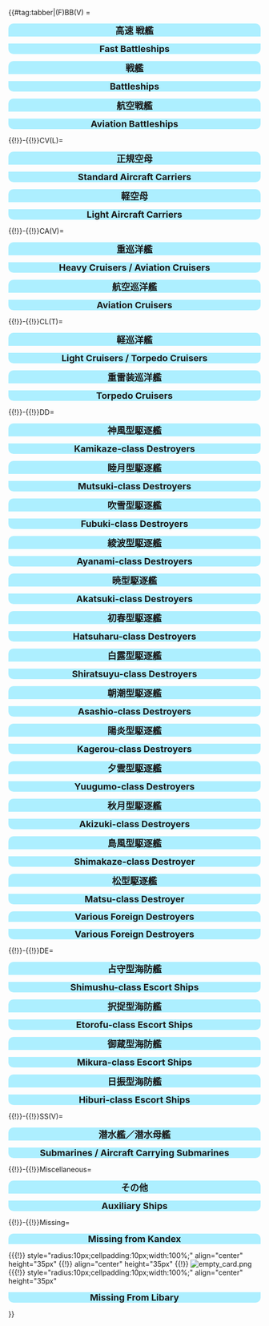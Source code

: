 {{#tag:tabber|(F)BB(V) = <div style="width:100%;background:#ADEFFF;border-top-right-radius:10px;border-top-left-radius:10px;text-align:center"><font size=4>'''高速<!--???-->戦艦'''</font></div>
{{{!}} style="radius:10px;cellpadding:10px;width:100%;" align="center" height="35px"
! align="center" style="cellpadding:10px;" {{!}} <font size=2>'''FBB''' </font>
! align="center" style="cellpadding:10px;" {{!}} <font size=2>'''Name''' </font>
! align="center" style="cellpadding:10px;" {{!}} <font size=2>'''Level''' </font>
! style="background:gray;" rowspan="12" {{!}} 
! align="center" style="cellpadding:10px;" {{!}} <font size=2>'''FBB''' </font>
! align="center" style="cellpadding:10px;" {{!}} <font size=2>'''Name''' </font>
! align="center" style="cellpadding:10px;" {{!}} <font size=2>'''Level''' </font>
{{!}}-
{{!}} align="center" height="35px" {{!}} {{ShipBattleCard|Kongou/Kai Ni C}}
{{!}} align="center" height="35px" {{!}} <font size=2> Kongou Kai Ni C </font>
{{!}} align="center" height="35px" {{!}} <font size=2> '''99'''</font>
{{!}} align="center" height="35px" {{!}} {{ShipBattleCard|Hiei/Kai Ni C}}
{{!}} align="center" height="35px" {{!}} <font size=2> Hiei Kai Ni C </font>
{{!}} align="center" height="35px" {{!}} <font size=2> '''99'''</font>
{{!}}-
{{!}} align="center" height="35px" {{!}} {{ShipBattleCard|Haruna/Kai Ni}}
{{!}} align="center" height="35px" {{!}} <font size=2> Haruna Kai Ni </font>
{{!}} align="center" height="35px" {{!}} <font size=2> '''99'''</font>
{{!}} align="center" height="35px" {{!}} {{ShipBattleCard|Kirishima/Kai Ni}}
{{!}} align="center" height="35px" {{!}} <font size=2> Kirishima Kai Ni </font>
{{!}} align="center" height="35px" {{!}} <font size=2> '''99'''</font>
{{!}}-
{{!}} align="center" height="35px" {{!}} {{ShipBattleCard|Bismarck/drei}}
{{!}} align="center" height="35px" {{!}} <font size=2> Bismarck drei </font>
{{!}} align="center" height="35px" {{!}} <font size=2> '''99'''</font>
{{!}}-
{{!}} align="center" height="35px" {{!}} {{ShipBattleCard|Italia/}}
{{!}} align="center" height="35px" {{!}} <font size=2> Italia </font>
{{!}} align="center" height="35px" {{!}} <font size=2> '''99'''</font>
{{!}} align="center" height="35px" {{!}} {{ShipBattleCard|Roma/Kai}}
{{!}} align="center" height="35px" {{!}} <font size=2> Roma Kai </font>
{{!}} align="center" height="35px" {{!}} <font size=2> '''99'''</font>
{{!}}-
{{!}} align="center" height="35px" {{!}} {{ShipBattleCard|Washington/Kai}}
{{!}} align="center" height="35px" {{!}} <font size=2> South Dakota Kai </font>
{{!}} align="center" height="35px" {{!}} <font size=2> 74</font>
{{!}} align="center" height="35px" {{!}} {{ShipBattleCard|South Dakota/Kai}}
{{!}} align="center" height="35px" {{!}} <font size=2> South Dakota Kai </font>
{{!}} align="center" height="35px" {{!}} <font size=2> 93</font>
{{!}}-
{{!}} align="center" height="35px" {{!}} {{ShipBattleCard|Iowa/Kai}}
{{!}} align="center" height="35px" {{!}} <font size=2> Iowa Kai </font>
{{!}} align="center" height="35px" {{!}} <font size=2> 98</font>
{{!}} align="center" height="35px" {{!}} {{ShipBattleCard|Richelieu/Kai}}
{{!}} align="center" height="35px" {{!}} <font size=2> Richelieu Kai </font>
{{!}} align="center" height="35px" {{!}} <font size=2> 98</font>
{{!}}-
{{!}} align="center" height="35px" {{!}} {{ShipBattleCard|Gangut/dva}}
{{!}} align="center" height="35px" {{!}} <font size=2> Gangut dva </font>
{{!}} align="center" height="35px" {{!}} <font size=2> 98</font>
{{!}}}
<div style="width:100%;background:#ADEFFF;border-bottom-right-radius:10px;border-bottom-left-radius:10px;text-align:center"><font size=4>'''Fast Battleships'''</font></div>


<div style="width:100%;background:#ADEFFF;border-top-right-radius:10px;border-top-left-radius:10px;text-align:center"><font size=4>'''戦艦'''</font></div>
{{{!}} style="radius:10px;cellpadding:10px;width:100%;" align="center" height="35px"
! align="center" style="cellpadding:10px;" {{!}} <font size=2>'''BB''' </font>
! align="center" style="cellpadding:10px;" {{!}} <font size=2>'''Name''' </font>
! align="center" style="cellpadding:10px;" {{!}} <font size=2>'''Level''' </font>
! style="background:gray;" rowspan="12" {{!}} 
! align="center" style="cellpadding:10px;" {{!}} <font size=2>'''BB''' </font>
! align="center" style="cellpadding:10px;" {{!}} <font size=2>'''Name''' </font>
! align="center" style="cellpadding:10px;" {{!}} <font size=2>'''Level''' </font>
{{!}}-
{{!}} align="center" height="35px" {{!}} {{ShipBattleCard|Nagato/Kai Ni}}
{{!}} align="center" height="35px" {{!}} <font size=2> Nagato Kai Ni </font>
{{!}} align="center" height="35px" {{!}} <font size=2> '''99'''</font>
{{!}} align="center" height="35px" {{!}} {{ShipBattleCard|Mutsu/Kai Ni}}
{{!}} align="center" height="35px" {{!}} <font size=2> Mutsu Kai Ni </font>
{{!}} align="center" height="35px" {{!}} <font size=2> '''99'''</font>
{{!}}-
{{!}} align="center" height="35px" {{!}} {{ShipBattleCard|Yamato/Kai}}
{{!}} align="center" height="35px" {{!}} <font size=2> Yamato Kai </font>
{{!}} align="center" height="35px" {{!}} <font size=2> 96</font>
{{!}} align="center" height="35px" {{!}} {{ShipBattleCard|Musashi/Kai Ni}}
{{!}} align="center" height="35px" {{!}} <font size=2> Musashi Kai Ni </font>
{{!}} align="center" height="35px" {{!}} <font size=2> '''99'''</font>
{{!}}-
{{!}} align="center" height="35px" {{!}} {{ShipBattleCard|Colorado/Kai}}
{{!}} align="center" height="35px" {{!}} <font size=2> Colorado Kai </font>
{{!}} align="center" height="35px" {{!}} <font size=2> 97</font>
{{!}} align="center" height="35px" {{!}} {{ShipBattleCard|Warspite/Kai}}
{{!}} align="center" height="35px" {{!}} <font size=2> Warspite Kai </font>
{{!}} align="center" height="35px" {{!}} <font size=2> 98</font>
{{!}}-
{{!}} align="center" height="35px" {{!}} {{ShipBattleCard|Nelson/Kai}}
{{!}} align="center" height="35px" {{!}} <font size=2> Nelson Kai </font>
{{!}} align="center" height="35px" {{!}} <font size=2> '''99'''</font>
{{!}}}
<div style="width:100%;background:#ADEFFF;border-bottom-right-radius:10px;border-bottom-left-radius:10px;text-align:center"><font size=4>'''Battleships'''</font></div>


<div style="width:100%;background:#ADEFFF;border-top-right-radius:10px;border-top-left-radius:10px;text-align:center"><font size=4>'''航空戦艦'''</font></div>
{{{!}} style="radius:10px;cellpadding:10px;width:100%;" align="center" height="35px"
! align="center" style="cellpadding:10px;" {{!}} <font size=2>'''BBV''' </font>
! align="center" style="cellpadding:10px;" {{!}} <font size=2>'''Name''' </font>
! align="center" style="cellpadding:10px;" {{!}} <font size=2>'''Level''' </font>
! style="background:gray;" rowspan="12" {{!}} 
! align="center" style="cellpadding:10px;" {{!}} <font size=2>'''BBV''' </font>
! align="center" style="cellpadding:10px;" {{!}} <font size=2>'''Name''' </font>
! align="center" style="cellpadding:10px;" {{!}} <font size=2>'''Level''' </font>
{{!}}-
{{!}} align="center" height="35px" {{!}} {{ShipBattleCard|Fusou/Kai Ni}}
{{!}} align="center" height="35px" {{!}} <font size=2> Fusou Kai Ni </font>
{{!}} align="center" height="35px" {{!}} <font size=2> '''99'''</font>
{{!}} align="center" height="35px" {{!}} {{ShipBattleCard|Yamashiro/Kai Ni}}
{{!}} align="center" height="35px" {{!}} <font size=2> Yamashiro Kai Ni </font>
{{!}} align="center" height="35px" {{!}} <font size=2> '''99'''</font>
{{!}}-
{{!}} align="center" height="35px" {{!}} {{ShipBattleCard|Ise/Kai Ni}}
{{!}} align="center" height="35px" {{!}} <font size=2> Ise Kai Ni </font>
{{!}} align="center" height="35px" {{!}} <font size=2> '''99'''</font>
{{!}} align="center" height="35px" {{!}} {{ShipBattleCard|Hyuuga/Kai Ni}}
{{!}} align="center" height="35px" {{!}} <font size=2> Hyuuga Kai Ni </font>
{{!}} align="center" height="35px" {{!}} <font size=2> '''99'''</font>
{{!}}}
<div style="width:100%;background:#ADEFFF;border-bottom-right-radius:10px;border-bottom-left-radius:10px;text-align:center"><font size=4>'''Aviation Battleships'''</font></div>

{{!}}-{{!}}CV(L)=
<div style="width:100%;background:#ADEFFF;border-top-right-radius:10px;border-top-left-radius:10px;text-align:center"><font size=4>'''正規空母'''</font></div>
{{{!}} style="radius:10px;cellpadding:10px;width:100%;" align="center" height="35px"
! align="center" style="cellpadding:10px;" {{!}} <font size=2>'''CV''' </font>
! align="center" style="cellpadding:10px;" {{!}} <font size=2>'''Name''' </font>
! align="center" style="cellpadding:10px;" {{!}} <font size=2>'''Level''' </font>
! style="background:gray;" rowspan="16" {{!}} 
! align="center" style="cellpadding:10px;" {{!}} <font size=2>'''CVL''' </font>
! align="center" style="cellpadding:10px;" {{!}} <font size=2>'''Name''' </font>
! align="center" style="cellpadding:10px;" {{!}} <font size=2>'''Level''' </font>
{{!}}-
{{!}} align="center" height="35px" {{!}} {{ShipBattleCard|Akagi/Kai Ni E}}
{{!}} align="center" height="35px" {{!}} <font size=2> Akagi Kai Ni E </font>
{{!}} align="center" height="35px" {{!}} <font size=2> '''99'''</font>
{{!}} align="center" height="35px" {{!}} {{ShipBattleCard|Kaga/Kai Ni}}
{{!}} align="center" height="35px" {{!}} <font size=2> Kaga Kai Ni</font>
{{!}} align="center" height="35px" {{!}} <font size=2> '''99'''</font>
{{!}}-
{{!}} align="center" height="35px" {{!}} {{ShipBattleCard|Souryuu/Kai Ni}}
{{!}} align="center" height="35px" {{!}} <font size=2> Souryuu Kai Ni </font>
{{!}} align="center" height="35px" {{!}} <font size=2> 94</font>
{{!}} align="center" height="35px" {{!}} {{ShipBattleCard|Hiryuu/Kai Ni}}
{{!}} align="center" height="35px" {{!}} <font size=2> Hiryuu Kai Ni </font>
{{!}} align="center" height="35px" {{!}} <font size=2> 95</font>
{{!}}-
{{!}} align="center" height="35px" {{!}} {{ShipBattleCard|Shoukaku/Kai Ni A}}
{{!}} align="center" height="35px" {{!}} <font size=2> Shoukaku Kai Ni A </font>
{{!}} align="center" height="35px" {{!}} <font size=2> '''99'''</font>
{{!}} align="center" height="35px" {{!}} {{ShipBattleCard|Zuikaku/Kai Ni A}}
{{!}} align="center" height="35px" {{!}} <font size=2> Zuikaku Kai Ni A </font>
{{!}} align="center" height="35px" {{!}} <font size=2> '''99'''</font>
{{!}}-
{{!}} align="center" height="35px" {{!}} {{ShipBattleCard|Unryuu/Kai}}
{{!}} align="center" height="35px" {{!}} <font size=2> Unryuu Kai </font>
{{!}} align="center" height="35px" {{!}} <font size=2> 98</font>
{{!}} align="center" height="35px" {{!}} {{ShipBattleCard|Amagi/Kai}}
{{!}} align="center" height="35px" {{!}} <font size=2> Amagi Kai </font>
{{!}} align="center" height="35px" {{!}} <font size=2> 98</font>
{{!}}-
{{!}} align="center" height="35px" {{!}} {{ShipBattleCard|Katsuragi/Kai}}
{{!}} align="center" height="35px" {{!}} <font size=2> Katsuragi Kai </font>
{{!}} align="center" height="35px" {{!}} <font size=2> 97</font>
{{!}} align="center" height="35px" {{!}} {{ShipBattleCard|Taihou/Kai}}
{{!}} align="center" height="35px" {{!}} <font size=2> Taihou Kai </font>
{{!}} align="center" height="35px" {{!}} <font size=2> '''99'''</font>
{{!}}-
{{!}} align="center" height="35px" {{!}} {{ShipBattleCard|Graf Zeppelin/Kai}}
{{!}} align="center" height="35px" {{!}} <font size=2> Graf Zeppelin Kai </font>
{{!}} align="center" height="35px" {{!}} <font size=2> 95</font>
{{!}} align="center" height="35px" {{!}} {{ShipBattleCard|Aquila/Kai}}
{{!}} align="center" height="35px" {{!}} <font size=2> Aquila Kai </font>
{{!}} align="center" height="35px" {{!}} <font size=2> 94</font>
{{!}}-
{{!}} align="center" height="35px" {{!}} {{ShipBattleCard|Saratoga/Mk.II Mod.2}}
{{!}} align="center" height="35px" {{!}} <font size=2> Saratoga Mk.II Mod.2 </font>
{{!}} align="center" height="35px" {{!}} <font size=2> '''99'''</font>
{{!}} align="center" height="35px" {{!}} {{ShipBattleCard|Intrepid/Kai}}
{{!}} align="center" height="35px" {{!}} <font size=2> Intrepid Kai </font>
{{!}} align="center" height="35px" {{!}} <font size=2> '''99'''</font>
{{!}}-
{{!}} align="center" height="35px" {{!}} {{ShipBattleCard|Hornet/Kai}}
{{!}} align="center" height="35px" {{!}} <font size=2> Hornet Kai </font>
{{!}} align="center" height="35px" {{!}} <font size=2> 88</font>
{{!}} align="center" height="35px" {{!}} {{ShipBattleCard|Ark Royal/Kai}}
{{!}} align="center" height="35px" {{!}} <font size=2> Ark Royal Kai </font>
{{!}} align="center" height="35px" {{!}} <font size=2> 96</font>
{{!}}}
<div style="width:100%;background:#ADEFFF;border-bottom-right-radius:10px;border-bottom-left-radius:10px;text-align:center"><font size=4>'''Standard Aircraft Carriers'''</font></div>


<div style="width:100%;background:#ADEFFF;border-top-right-radius:10px;border-top-left-radius:10px;text-align:center"><font size=4>'''軽空母'''</font></div>
{{{!}} style="radius:10px;cellpadding:10px;width:100%;" align="center" height="35px"
! align="center" style="cellpadding:10px;" {{!}} <font size=2>'''CVL''' </font>
! align="center" style="cellpadding:10px;" {{!}} <font size=2>'''Name''' </font>
! align="center" style="cellpadding:10px;" {{!}} <font size=2>'''Level''' </font>
! style="background:gray;" rowspan="16" {{!}} 
! align="center" style="cellpadding:10px;" {{!}} <font size=2>'''CVL''' </font>
! align="center" style="cellpadding:10px;" {{!}} <font size=2>'''Name''' </font>
! align="center" style="cellpadding:10px;" {{!}} <font size=2>'''Level''' </font>
{{!}}-
{{!}} align="center" height="35px" {{!}} {{ShipBattleCard|Houshou/Kai}}
{{!}} align="center" height="35px" {{!}} <font size=2> Houshou Kai </font>
{{!}} align="center" height="35px" {{!}} <font size=2> 82</font>
{{!}} align="center" height="35px" {{!}} {{ShipBattleCard|Ryuujou/Kai Ni}}
{{!}} align="center" height="35px" {{!}} <font size=2> Ryuujou Kai Ni </font>
{{!}} align="center" height="35px" {{!}} <font size=2> 96</font>
{{!}}-
{{!}} align="center" height="35px" {{!}} {{ShipBattleCard|Ryuuhou/Kai}}
{{!}} align="center" height="35px" {{!}} <font size=2> Ryuuhou Kai </font>
{{!}} align="center" height="35px" {{!}} <font size=2> 93</font>
{{!}}-
{{!}} align="center" height="35px" {{!}} {{ShipBattleCard|Shouhou/Kai}}
{{!}} align="center" height="35px" {{!}} <font size=2> Shouhou Kai </font>
{{!}} align="center" height="35px" {{!}} <font size=2> 96</font>
{{!}} align="center" height="35px" {{!}} {{ShipBattleCard|Zuihou/Kai Ni B}}
{{!}} align="center" height="35px" {{!}} <font size=2> Zuihou Kai Ni B </font>
{{!}} align="center" height="35px" {{!}} <font size=2> '''99'''</font>
{{!}}-
{{!}} align="center" height="35px" {{!}} {{ShipBattleCard|Hiyou/Kai}}
{{!}} align="center" height="35px" {{!}} <font size=2> Hiyou Kai </font>
{{!}} align="center" height="35px" {{!}} <font size=2> 97</font>
{{!}} align="center" height="35px" {{!}} {{ShipBattleCard|Junyou/Kai Ni}}
{{!}} align="center" height="35px" {{!}} <font size=2> Jun'you Kai Ni </font>
{{!}} align="center" height="35px" {{!}} <font size=2> '''99'''</font>
{{!}}-
{{!}} align="center" height="35px" {{!}} {{ShipBattleCard|Chitose/Carrier Kai Ni}}
{{!}} align="center" height="35px" {{!}} <font size=2> Chitose CV Kai Ni </font>
{{!}} align="center" height="35px" {{!}} <font size=2> 98</font>
{{!}} align="center" height="35px" {{!}} {{ShipBattleCard|Chiyoda/Carrier Kai Ni}}
{{!}} align="center" height="35px" {{!}} <font size=2> Chiyoda CV Kai Ni </font>
{{!}} align="center" height="35px" {{!}} <font size=2> 98</font>
{{!}}-
{{!}} align="center" height="35px" {{!}} {{ShipBattleCard|Taiyou/Kai Ni}}
{{!}} align="center" height="35px" {{!}} <font size=2> Taiyou Kai Ni </font>
{{!}} align="center" height="35px" {{!}} <font size=2> 98</font>
{{!}} align="center" height="35px" {{!}} {{ShipBattleCard|Shinyou/Kai Ni}}
{{!}} align="center" height="35px" {{!}} <font size=2> Shinyou Kai Ni </font>
{{!}} align="center" height="35px" {{!}} <font size=2> 94</font>
{{!}}-
{{!}} align="center" height="35px" {{!}} {{ShipBattleCard|Suzuya/Carrier Kai Ni}}
{{!}} align="center" height="35px" {{!}} <font size=2> Suzuya Carrier Kai Ni </font>
{{!}} align="center" height="35px" {{!}} <font size=2> '''99'''</font>
{{!}} align="center" height="35px" {{!}} {{ShipBattleCard|Kumano/Carrier Kai Ni}}
{{!}} align="center" height="35px" {{!}} <font size=2> Kumano Carrier Kai Ni </font>
{{!}} align="center" height="35px" {{!}} <font size=2> 98</font>
{{!}}-
{{!}} align="center" height="35px" {{!}} {{ShipBattleCard|Gambier Bay/Kai}}
{{!}} align="center" height="35px" {{!}} <font size=2> Gambier Bay Kai </font>
{{!}} align="center" height="35px" {{!}} <font size=2> 85</font>
{{!}}-
{{!}}}
<div style="width:100%;background:#ADEFFF;border-bottom-right-radius:10px;border-bottom-left-radius:10px;text-align:center"><font size=4>'''Light Aircraft Carriers'''</font></div>

{{!}}-{{!}}CA(V)=
<div style="width:100%;background:#ADEFFF;border-top-right-radius:10px;border-top-left-radius:10px;text-align:center"><font size=4>'''重巡洋艦'''</font></div>
{{{!}} style="radius:10px;cellpadding:10px;width:100%;" align="center" height="35px"
! align="center" style="cellpadding:10px;" {{!}} <font size=2>'''CA''' </font>
! align="center" style="cellpadding:10px;" {{!}} <font size=2>'''Name''' </font>
! align="center" style="cellpadding:10px;" {{!}} <font size=2>'''Level''' </font>
! style="background:gray;" rowspan="18" {{!}} 
! align="center" style="cellpadding:10px;" {{!}} <font size=2>'''CA''' </font>
! align="center" style="cellpadding:10px;" {{!}} <font size=2>'''Name''' </font>
! align="center" style="cellpadding:10px;" {{!}} <font size=2>'''Level''' </font>
{{!}}-
{{!}} align="center" height="35px" {{!}} {{ShipBattleCard|Furutaka/Kai Ni}}
{{!}} align="center" height="35px" {{!}} <font size=2> Furutaka Kai Ni </font>
{{!}} align="center" height="35px" {{!}} <font size=2> 96</font>
{{!}} align="center" height="35px" {{!}} {{ShipBattleCard|Kako/Kai Ni}}
{{!}} align="center" height="35px" {{!}} <font size=2> Kako Kai Ni </font>
{{!}} align="center" height="35px" {{!}} <font size=2> 95</font>
{{!}}-
{{!}} align="center" height="35px" {{!}} {{ShipBattleCard|Aoba/Kai}}
{{!}} align="center" height="35px" {{!}} <font size=2> Aoba Kai </font>
{{!}} align="center" height="35px" {{!}} <font size=2> 93</font>
{{!}} align="center" height="35px" {{!}} {{ShipBattleCard|Kinugasa/Kai Ni}}
{{!}} align="center" height="35px" {{!}} <font size=2> Kinugasa Kai Ni </font>
{{!}} align="center" height="35px" {{!}} <font size=2> 98</font>
{{!}}-
{{!}} align="center" height="35px" {{!}} {{ShipBattleCard|Myoukou/Kai Ni}}
{{!}} align="center" height="35px" {{!}} <font size=2> Myoukou Kai Ni </font>
{{!}} align="center" height="35px" {{!}} <font size=2> '''99'''</font>
{{!}} align="center" height="35px" {{!}} {{ShipBattleCard|Nachi/Kai Ni}}
{{!}} align="center" height="35px" {{!}} <font size=2> Nachi Kai Ni </font>
{{!}} align="center" height="35px" {{!}} <font size=2> 98</font>
{{!}}-
{{!}} align="center" height="35px" {{!}} {{ShipBattleCard|Ashigara/Kai Ni}}
{{!}} align="center" height="35px" {{!}} <font size=2> Ashigara Kai Ni </font>
{{!}} align="center" height="35px" {{!}} <font size=2> '''99'''</font>
{{!}} align="center" height="35px" {{!}} {{ShipBattleCard|Haguro/Kai Ni}}
{{!}} align="center" height="35px" {{!}} <font size=2> Haguro Kai Ni </font>
{{!}} align="center" height="35px" {{!}} <font size=2> '''99'''</font>
{{!}}-
{{!}} align="center" height="35px" {{!}} {{ShipBattleCard|Takao/Kai}}
{{!}} align="center" height="35px" {{!}} <font size=2> Takao Kai </font>
{{!}} align="center" height="35px" {{!}} <font size=2> 95</font>
{{!}} align="center" height="35px" {{!}} {{ShipBattleCard|Atago/Kai}}
{{!}} align="center" height="35px" {{!}} <font size=2> Atago Kai </font>
{{!}} align="center" height="35px" {{!}} <font size=2> 94</font>
{{!}}-
{{!}} align="center" height="35px" {{!}} {{ShipBattleCard|Maya/Kai Ni}}
{{!}} align="center" height="35px" {{!}} <font size=2> Maya Kai Ni </font>
{{!}} align="center" height="35px" {{!}} <font size=2> '''99'''</font>
{{!}} align="center" height="35px" {{!}} {{ShipBattleCard|Choukai/Kai Ni}}
{{!}} align="center" height="35px" {{!}} <font size=2> Choukai Kai Ni </font>
{{!}} align="center" height="35px" {{!}} <font size=2> '''99'''</font>
{{!}}-
{{!}} align="center" height="35px" {{!}} {{ShipBattleCard|Prinz Eugen/Kai}}
{{!}} align="center" height="35px" {{!}} <font size=2> Prinz Eugen Kai </font>
{{!}} align="center" height="35px" {{!}} <font size=2> 98</font>
{{!}}-
{{!}} align="center" height="35px" {{!}} {{ShipBattleCard|Zara/due}}
{{!}} align="center" height="35px" {{!}} <font size=2> Zara due </font>
{{!}} align="center" height="35px" {{!}} <font size=2> '''99'''</font>
{{!}} align="center" height="35px" {{!}} {{ShipBattleCard|Pola/Kai}}
{{!}} align="center" height="35px" {{!}} <font size=2> Pola Kai </font>
{{!}} align="center" height="35px" {{!}} <font size=2> 96</font>
{{!}}-
{{!}} align="center" height="35px" {{!}} {{ShipBattleCard|Houston/Kai}}
{{!}} align="center" height="35px" {{!}} <font size=2> Houston Kai </font>
{{!}} align="center" height="35px" {{!}} <font size=2> 90</font>
{{!}}}
<div style="width:100%;background:#ADEFFF;border-bottom-right-radius:10px;border-bottom-left-radius:10px;text-align:center"><font size=4>'''Heavy Cruisers / Aviation Cruisers'''</font></div>


<div style="width:100%;background:#ADEFFF;border-top-right-radius:10px;border-top-left-radius:10px;text-align:center"><font size=4>'''航空巡洋艦'''</font></div>
{{{!}} style="radius:10px;cellpadding:10px;width:100%;" align="center" height="35px"
! align="center" style="cellpadding:10px;" {{!}} <font size=2>'''CAV''' </font>
! align="center" style="cellpadding:10px;" {{!}} <font size=2>'''Name''' </font>
! align="center" style="cellpadding:10px;" {{!}} <font size=2>'''Level''' </font>
! style="background:gray;" rowspan="18" {{!}} 
! align="center" style="cellpadding:10px;" {{!}} <font size=2>'''CAV''' </font>
! align="center" style="cellpadding:10px;" {{!}} <font size=2>'''Name''' </font>
! align="center" style="cellpadding:10px;" {{!}} <font size=2>'''Level''' </font>
{{!}}-
{{!}} align="center" height="35px" {{!}} {{ShipBattleCard|Mogami/Kai}}
{{!}} align="center" height="35px" {{!}} <font size=2> Mogami Kai </font>
{{!}} align="center" height="35px" {{!}} <font size=2> 98</font>
{{!}} align="center" height="35px" {{!}} {{ShipBattleCard|Mikuma/Kai}}
{{!}} align="center" height="35px" {{!}} <font size=2> Mikuma Kai </font>
{{!}} align="center" height="35px" {{!}} <font size=2> 98</font>
{{!}}-
{{!}} align="center" height="35px" {{!}} {{ShipBattleCard|Suzuya/Kai Ni}}
{{!}} align="center" height="35px" {{!}} <font size=2> Suzuya Kai Ni </font>
{{!}} align="center" height="35px" {{!}} <font size=2> '''99'''</font>
{{!}} align="center" height="35px" {{!}} {{ShipBattleCard|Kumano/Kai Ni}}
{{!}} align="center" height="35px" {{!}} <font size=2> Kumano Kai Ni </font>
{{!}} align="center" height="35px" {{!}} <font size=2> '''99'''</font>
{{!}}-
{{!}} align="center" height="35px" {{!}} {{ShipBattleCard|Tone/Kai Ni}}
{{!}} align="center" height="35px" {{!}} <font size=2> Tone Kai Ni </font>
{{!}} align="center" height="35px" {{!}} <font size=2> 98</font>
{{!}} align="center" height="35px" {{!}} {{ShipBattleCard|Chikuma/Kai Ni}}
{{!}} align="center" height="35px" {{!}} <font size=2> Chikuma Kai Ni </font>
{{!}} align="center" height="35px" {{!}} <font size=2> 98</font>
{{!}}}
<div style="width:100%;background:#ADEFFF;border-bottom-right-radius:10px;border-bottom-left-radius:10px;text-align:center"><font size=4>'''Aviation Cruisers'''</font></div>


{{!}}-{{!}}CL(T)=
<div style="width:100%;background:#ADEFFF;border-top-right-radius:10px;border-top-left-radius:10px;text-align:center"><font size=4>'''軽巡洋艦'''</font></div>
{{{!}} style="radius:10px;cellpadding:10px;width:100%;" align="center" height="35px"
! align="center" style="cellpadding:10px;" {{!}} <font size=2>'''CL''' </font>
! align="center" style="cellpadding:10px;" {{!}} <font size=2>'''Name''' </font>
! align="center" style="cellpadding:10px;" {{!}} <font size=2>'''Level''' </font>
! style="background:gray;" rowspan="24" {{!}} 
! align="center" style="cellpadding:10px;" {{!}} <font size=2>'''CL''' </font>
! align="center" style="cellpadding:10px;" {{!}} <font size=2>'''Name''' </font>
! align="center" style="cellpadding:10px;" {{!}} <font size=2>'''Level''' </font>
{{!}}-
{{!}} align="center" height="35px" {{!}} {{ShipBattleCard|Tenryuu/Kai Ni}}
{{!}} align="center" height="35px" {{!}} <font size=2> Tenryuu Kai Ni </font>
{{!}} align="center" height="35px" {{!}} <font size=2> 92</font>
{{!}} align="center" height="35px" {{!}} {{ShipBattleCard|Tatsuta/Kai Ni}}
{{!}} align="center" height="35px" {{!}} <font size=2> Tatsuta Kai Ni </font>
{{!}} align="center" height="35px" {{!}} <font size=2> '''99'''</font>
{{!}}-
{{!}} align="center" height="35px" {{!}} {{ShipBattleCard|Kuma/Kai Ni}}
{{!}} align="center" height="35px" {{!}} <font size=2> Kuma Kai Ni </font>
{{!}} align="center" height="35px" {{!}} <font size=2> 97</font>
{{!}} align="center" height="35px" {{!}} {{ShipBattleCard|Tama/Kai Ni}}
{{!}} align="center" height="35px" {{!}} <font size=2> Tama Kai Ni </font>
{{!}} align="center" height="35px" {{!}} <font size=2> 98</font>
{{!}}-
{{!}} align="center" height="35px" {{!}} {{ShipBattleCard|Nagara/Kai}}
{{!}} align="center" height="35px" {{!}} <font size=2> Nagara Kai </font>
{{!}} align="center" height="35px" {{!}} <font size=2> 90</font>
{{!}} align="center" height="35px" {{!}} {{ShipBattleCard|Isuzu/Kai Ni}}
{{!}} align="center" height="35px" {{!}} <font size=2> Isuzu Kai Ni </font>
{{!}} align="center" height="35px" {{!}} <font size=2> 95</font>
{{!}}-
{{!}} align="center" height="35px" {{!}} {{ShipBattleCard|Natori/Kai}}
{{!}} align="center" height="35px" {{!}} <font size=2> Natori Kai </font>
{{!}} align="center" height="35px" {{!}} <font size=2> 90</font>
{{!}} align="center" height="35px" {{!}} {{ShipBattleCard|Yura/Kai Ni}}
{{!}} align="center" height="35px" {{!}} <font size=2> Yura Kai Ni </font>
{{!}} align="center" height="35px" {{!}} <font size=2> '''99'''</font>
{{!}}-
{{!}} align="center" height="35px" {{!}} {{ShipBattleCard|Kinu/Kai Ni}}
{{!}} align="center" height="35px" {{!}} <font size=2> Kinu Kai Ni </font>
{{!}} align="center" height="35px" {{!}} <font size=2> '''99'''</font>
{{!}} align="center" height="35px" {{!}} {{ShipBattleCard|Abukuma/Kai Ni}}
{{!}} align="center" height="35px" {{!}} <font size=2> Abukuma Kai Ni </font>
{{!}} align="center" height="35px" {{!}} <font size=2> '''99'''</font>
{{!}}-
{{!}} align="center" height="35px" {{!}} {{ShipBattleCard|Sendai/Kai Ni}}
{{!}} align="center" height="35px" {{!}} <font size=2> Sendai Kai Ni </font>
{{!}} align="center" height="35px" {{!}} <font size=2> 98</font>
{{!}} align="center" height="35px" {{!}} {{ShipBattleCard|Jintsuu/Kai Ni}}
{{!}} align="center" height="35px" {{!}} <font size=2> Jintsuu Kai Ni </font>
{{!}} align="center" height="35px" {{!}} <font size=2> 96</font>
{{!}}-
{{!}} align="center" height="35px" {{!}} {{ShipBattleCard|Naka/Kai Ni}}
{{!}} align="center" height="35px" {{!}} <font size=2> Naka Kai Ni </font>
{{!}} align="center" height="35px" {{!}} <font size=2> 96</font>
{{!}} align="center" height="35px" {{!}} {{ShipBattleCard|Yuubari/Kai Ni Toku}}
{{!}} align="center" height="35px" {{!}} <font size=2> Yuubari Kai Ni Toku </font>
{{!}} align="center" height="35px" {{!}} <font size=2> '''99'''</font>
{{!}}-
{{!}} align="center" height="35px" {{!}} {{ShipBattleCard|Agano/Kai}}
{{!}} align="center" height="35px" {{!}} <font size=2> Agano Kai </font>
{{!}} align="center" height="35px" {{!}} <font size=2> 91</font>
{{!}} align="center" height="35px" {{!}} {{ShipBattleCard|Noshiro/Kai}}
{{!}} align="center" height="35px" {{!}} <font size=2> Noshiro Kai </font>
{{!}} align="center" height="35px" {{!}} <font size=2> 91</font>
{{!}}-
{{!}} align="center" height="35px" {{!}} {{ShipBattleCard|Yahagi/Kai}}
{{!}} align="center" height="35px" {{!}} <font size=2> Yahagi Kai </font>
{{!}} align="center" height="35px" {{!}} <font size=2> 95</font>
{{!}} align="center" height="35px" {{!}} {{ShipBattleCard|Sakawa/Kai}}
{{!}} align="center" height="35px" {{!}} <font size=2> Sakawa Kai </font>
{{!}} align="center" height="35px" {{!}} <font size=2> 90</font>
{{!}}-
{{!}} align="center" height="35px" {{!}} {{ShipBattleCard|Ooyodo/Kai}}
{{!}} align="center" height="35px" {{!}} <font size=2> Ooyodo Kai </font>
{{!}} align="center" height="35px" {{!}} <font size=2> '''99'''</font>
{{!}}-
{{!}} align="center" height="35px" {{!}} {{ShipBattleCard|Duca degli Abruzzi/Kai}}
{{!}} align="center" height="35px" {{!}} <font size=2> Duca degli Abruzzi Kai </font>
{{!}} align="center" height="35px" {{!}} <font size=2> 93</font>
{{!}} align="center" height="35px" {{!}} {{ShipBattleCard|Giuseppe Garibaldi/Kai}}
{{!}} align="center" height="35px" {{!}} <font size=2> Giuseppe Garibaldi Kai </font>
{{!}} align="center" height="35px" {{!}} <font size=2> 90</font>
{{!}}-
{{!}} align="center" height="35px" {{!}} {{ShipBattleCard|Helena/Kai}}
{{!}} align="center" height="35px" {{!}} <font size=2> Helena Kai </font>
{{!}} align="center" height="35px" {{!}} <font size=2> 90</font>
{{!}} align="center" height="35px" {{!}} {{ShipBattleCard|Atlanta/Kai}}
{{!}} align="center" height="35px" {{!}} <font size=2> Atlanta Kai </font>
{{!}} align="center" height="35px" {{!}} <font size=2> 96</font>
{{!}}-
{{!}} align="center" height="35px" {{!}} {{ShipBattleCard|Sheffield/}}
{{!}} align="center" height="35px" {{!}} <font size=2> Sheffield </font>
{{!}} align="center" height="35px" {{!}} <font size=2> 48</font>
{{!}}-
{{!}} align="center" height="35px" {{!}} {{ShipBattleCard|Gotland/Andra}}
{{!}} align="center" height="35px" {{!}} <font size=2> Gotland Andra </font>
{{!}} align="center" height="35px" {{!}} <font size=2> 97</font>
{{!}} align="center" height="35px" {{!}} {{ShipBattleCard|De Ruyter/Kai}}
{{!}} align="center" height="35px" {{!}} <font size=2> De Ruyter Kai </font>
{{!}} align="center" height="35px" {{!}} <font size=2> 90</font>
{{!}}-
{{!}} align="center" height="35px" {{!}} {{ShipBattleCard|Perth/Kai}}
{{!}} align="center" height="35px" {{!}} <font size=2> Perth Kai </font>
{{!}} align="center" height="35px" {{!}} <font size=2> 92</font>
{{!}}}
<div style="width:100%;background:#ADEFFF;border-bottom-right-radius:10px;border-bottom-left-radius:10px;text-align:center"><font size=4>'''Light Cruisers / Torpedo Cruisers'''</font></div>


<div style="width:100%;background:#ADEFFF;border-top-right-radius:10px;border-top-left-radius:10px;text-align:center"><font size=4>'''重雷装巡洋艦'''</font></div>
{{{!}} style="radius:10px;cellpadding:10px;width:100%;" align="center" height="35px"
! align="center" style="cellpadding:10px;" {{!}} <font size=2>'''CL''' </font>
! align="center" style="cellpadding:10px;" {{!}} <font size=2>'''Name''' </font>
! align="center" style="cellpadding:10px;" {{!}} <font size=2>'''Level''' </font>
! style="background:gray;" rowspan="24" {{!}} 
! align="center" style="cellpadding:10px;" {{!}} <font size=2>'''CLT''' </font>
! align="center" style="cellpadding:10px;" {{!}} <font size=2>'''Name''' </font>
! align="center" style="cellpadding:10px;" {{!}} <font size=2>'''Level''' </font>
{{!}}-
{{!}} align="center" height="35px" {{!}} {{ShipBattleCard|Kitakami/Kai Ni}}
{{!}} align="center" height="35px" {{!}} <font size=2> Kitakami Kai Ni </font>
{{!}} align="center" height="35px" {{!}} <font size=2> '''99'''</font>
{{!}} align="center" height="35px" {{!}} {{ShipBattleCard|Ooi/Kai Ni}}
{{!}} align="center" height="35px" {{!}} <font size=2> Ooi Kai Ni </font>
{{!}} align="center" height="35px" {{!}} <font size=2> '''99'''</font>
{{!}}-
{{!}} align="center" height="35px" {{!}} {{ShipBattleCard|Kiso/Kai Ni}}
{{!}} align="center" height="35px" {{!}} <font size=2> Kiso Kai Ni </font>
{{!}} align="center" height="35px" {{!}} <font size=2> '''99'''</font>
{{!}}}
<div style="width:100%;background:#ADEFFF;border-bottom-right-radius:10px;border-bottom-left-radius:10px;text-align:center"><font size=4>'''Torpedo Cruisers'''</font></div>


{{!}}-{{!}}DD=
<div style="width:100%;background:#ADEFFF;border-top-right-radius:10px;border-top-left-radius:10px;text-align:center"><font size=4>'''神風型駆逐艦'''</font></div>
{{{!}} style="radius:10px;cellpadding:10px;width:100%;" align="center" height="35px"
! align="center" style="cellpadding:10px;" {{!}} <font size=2>'''DD''' </font>
! align="center" style="cellpadding:10px;" {{!}} <font size=2>'''Name''' </font>
! align="center" style="cellpadding:10px;" {{!}} <font size=2>'''Level''' </font>
! style="background:gray;" rowspan="50" {{!}} 
! align="center" style="cellpadding:10px;" {{!}} <font size=2>'''DD''' </font>
! align="center" style="cellpadding:10px;" {{!}} <font size=2>'''Name''' </font>
! align="center" style="cellpadding:10px;" {{!}} <font size=2>'''Level''' </font>
{{!}}-
{{!}} align="center" height="35px" {{!}} {{ShipBattleCard|Kamikaze/Kai}}
{{!}} align="center" height="35px" {{!}} <font size=2> Kamikaze Kai </font>
{{!}} align="center" height="35px" {{!}} <font size=2> 81</font>
{{!}} align="center" height="35px" {{!}} {{ShipBattleCard|Asakaze/Kai}}
{{!}} align="center" height="35px" {{!}} <font size=2> Asakaze Kai </font>
{{!}} align="center" height="35px" {{!}} <font size=2> 82</font>
{{!}}-
{{!}} align="center" height="35px" {{!}} {{ShipBattleCard|Harukaze/Kai}}
{{!}} align="center" height="35px" {{!}} <font size=2> Harukaze Kai </font>
{{!}} align="center" height="35px" {{!}} <font size=2> 82</font>
{{!}} align="center" height="35px" {{!}} {{ShipBattleCard|Matsukaze/Kai}}
{{!}} align="center" height="35px" {{!}} <font size=2> Matsukaze Kai </font>
{{!}} align="center" height="35px" {{!}} <font size=2> 80</font>
{{!}}-
{{!}} align="center" height="35px" {{!}} {{ShipBattleCard|Hatakaze/Kai}}
{{!}} align="center" height="35px" {{!}} <font size=2> Hatakaze Kai </font>
{{!}} align="center" height="35px" {{!}} <font size=2> 80</font>
{{!}} align="center" height="35px" {{!}} [[File:empty card.png]]
{{!}} align="center" height="35px" {{!}} <font size=1> Oite </font>
{{!}} align="center" height="35px" {{!}} 
{{!}}-
{{!}} align="center" height="35px" {{!}} [[File:empty card.png]]
{{!}} align="center" height="35px" {{!}} <font size=1> Hayate </font>
{{!}} align="center" height="35px" {{!}} 
{{!}} align="center" height="35px" {{!}} [[File:empty card.png]]
{{!}} align="center" height="35px" {{!}} <font size=1> Asanagi </font>
{{!}} align="center" height="35px" {{!}} 
{{!}}-
{{!}} align="center" height="35px" {{!}} [[File:empty card.png]]
{{!}} align="center" height="35px" {{!}} <font size=1> Yuunagi </font>
{{!}} align="center" height="35px" {{!}} 
{{!}}}
<div style="width:100%;background:#ADEFFF;border-bottom-right-radius:10px;border-bottom-left-radius:10px;text-align:center"><font size=4>'''Kamikaze-class Destroyers'''</font></div>


<div style="width:100%;background:#ADEFFF;border-top-right-radius:10px;border-top-left-radius:10px;text-align:center"><font size=4>'''睦月型駆逐艦'''</font></div>
{{{!}} style="radius:10px;cellpadding:10px;width:100%;" align="center" height="35px"
! align="center" style="cellpadding:10px;" {{!}} <font size=2>'''DD''' </font>
! align="center" style="cellpadding:10px;" {{!}} <font size=2>'''Name''' </font>
! align="center" style="cellpadding:10px;" {{!}} <font size=2>'''Level''' </font>
! style="background:gray;" rowspan="50" {{!}} 
! align="center" style="cellpadding:10px;" {{!}} <font size=2>'''DD''' </font>
! align="center" style="cellpadding:10px;" {{!}} <font size=2>'''Name''' </font>
! align="center" style="cellpadding:10px;" {{!}} <font size=2>'''Level''' </font>
{{!}}-
{{!}} align="center" height="35px" {{!}} {{ShipBattleCard|Mutsuki/Kai Ni}}
{{!}} align="center" height="35px" {{!}} <font size=2> Mutsuki Kai Ni </font>
{{!}} align="center" height="35px" {{!}} <font size=2> 95</font>
{{!}} align="center" height="35px" {{!}} {{ShipBattleCard|Kisaragi/Kai Ni}}
{{!}} align="center" height="35px" {{!}} <font size=2> Kisaragi Kai Ni </font>
{{!}} align="center" height="35px" {{!}} <font size=2> 96</font>
{{!}}-
{{!}} align="center" height="35px" {{!}} {{ShipBattleCard|Yayoi/Kai}}
{{!}} align="center" height="35px" {{!}} <font size=2> Yayoi Kai </font>
{{!}} align="center" height="35px" {{!}} <font size=2> 81</font>
{{!}} align="center" height="35px" {{!}} {{ShipBattleCard|Uzuki/Kai}}
{{!}} align="center" height="35px" {{!}} <font size=2> Uzuki Kai </font>
{{!}} align="center" height="35px" {{!}} <font size=2> 86</font>
{{!}}-
{{!}} align="center" height="35px" {{!}} {{ShipBattleCard|Satsuki/Kai Ni}}
{{!}} align="center" height="35px" {{!}} <font size=2> Satsuki Kai Ni </font>
{{!}} align="center" height="35px" {{!}} <font size=2> 97</font>
{{!}} align="center" height="35px" {{!}} {{ShipBattleCard|Minazuki/Kai}}
{{!}} align="center" height="35px" {{!}} <font size=2> Minazuki Kai </font>
{{!}} align="center" height="35px" {{!}} <font size=2> 80</font>
{{!}}-
{{!}} align="center" height="35px" {{!}} {{ShipBattleCard|Fumizuki/Kai Ni}}
{{!}} align="center" height="35px" {{!}} <font size=2> Fumizuki Kai Ni </font>
{{!}} align="center" height="35px" {{!}} <font size=2> 98</font>
{{!}} align="center" height="35px" {{!}} {{ShipBattleCard|Nagatsuki/Kai}}
{{!}} align="center" height="35px" {{!}} <font size=2> Nagatsuki Kai </font>
{{!}} align="center" height="35px" {{!}} <font size=2> 80</font>
{{!}}-
{{!}} align="center" height="35px" {{!}} {{ShipBattleCard|Kikuzuki/Kai}}
{{!}} align="center" height="35px" {{!}} <font size=2> Kikuzuki Kai </font>
{{!}} align="center" height="35px" {{!}} <font size=2> 80</font>
{{!}} align="center" height="35px" {{!}} {{ShipBattleCard|Mikazuki/Kai}}
{{!}} align="center" height="35px" {{!}} <font size=2> Mikazuki Kai </font>
{{!}} align="center" height="35px" {{!}} <font size=2> 82</font>
{{!}}-
{{!}} align="center" height="35px" {{!}} {{ShipBattleCard|Mochizuki/Kai}}
{{!}} align="center" height="35px" {{!}} <font size=2> Mochizuki Kai </font>
{{!}} align="center" height="35px" {{!}} <font size=2> 80</font>
{{!}} align="center" height="35px" {{!}} [[File:empty card.png]]
{{!}} align="center" height="35px" {{!}} <font size=1> Yuzuki </font>
{{!}} align="center" height="35px" {{!}} 
{{!}}}
<div style="width:100%;background:#ADEFFF;border-bottom-right-radius:10px;border-bottom-left-radius:10px;text-align:center"><font size=4>'''Mutsuki-class Destroyers'''</font></div>


<div style="width:100%;background:#ADEFFF;border-top-right-radius:10px;border-top-left-radius:10px;text-align:center"><font size=4>'''吹雪型駆逐艦'''</font></div>
{{{!}} style="radius:10px;cellpadding:10px;width:100%;" align="center" height="35px"
! align="center" style="cellpadding:10px;" {{!}} <font size=2>'''DD''' </font>
! align="center" style="cellpadding:10px;" {{!}} <font size=2>'''Name''' </font>
! align="center" style="cellpadding:10px;" {{!}} <font size=2>'''Level''' </font>
! style="background:gray;" rowspan="50" {{!}} 
! align="center" style="cellpadding:10px;" {{!}} <font size=2>'''DD''' </font>
! align="center" style="cellpadding:10px;" {{!}} <font size=2>'''Name''' </font>
! align="center" style="cellpadding:10px;" {{!}} <font size=2>'''Level''' </font>
{{!}}-
{{!}} align="center" height="35px" {{!}} {{ShipBattleCard|Fubuki/Kai Ni}}
{{!}} align="center" height="35px" {{!}} <font size=2> Fubuki Kai Ni </font>
{{!}} align="center" height="35px" {{!}} <font size=2> 97</font>
{{!}} align="center" height="35px" {{!}} {{ShipBattleCard|Shirayuki/Kai}}
{{!}} align="center" height="35px" {{!}} <font size=2> Shirayuki Kai </font>
{{!}} align="center" height="35px" {{!}} <font size=2> 86</font>
{{!}}-
{{!}} align="center" height="35px" {{!}} {{ShipBattleCard|Hatsuyuki/Kai}}
{{!}} align="center" height="35px" {{!}} <font size=2> Hatsuyuki Kai </font>
{{!}} align="center" height="35px" {{!}} <font size=2> 85</font>
{{!}} align="center" height="35px" {{!}} {{ShipBattleCard|Miyuki/Kai}}
{{!}} align="center" height="35px" {{!}} <font size=2> Miyuki Kai </font>
{{!}} align="center" height="35px" {{!}} <font size=2> 85</font>
{{!}}-
{{!}} align="center" height="35px" {{!}} {{ShipBattleCard|Murakumo/Kai Ni}}
{{!}} align="center" height="35px" {{!}} <font size=2> Murakumo Kai Ni</font>
{{!}} align="center" height="35px" {{!}} <font size=2> 93</font>
{{!}} align="center" height="35px" {{!}} [[File:empty card.png]]
{{!}} align="center" height="35px" {{!}} <font size=1> Shinonome </font>
{{!}} align="center" height="35px" {{!}} 
{{!}}-
{{!}} align="center" height="35px" {{!}} {{ShipBattleCard|Usugumo/Kai}}
{{!}} align="center" height="35px" {{!}} <font size=2> Usugumo </font>
{{!}} align="center" height="35px" {{!}} <font size=2> 80</font>
{{!}} align="center" height="35px" {{!}} [[File:empty card.png]]
{{!}} align="center" height="35px" {{!}} <font size=1> Shirakumo </font>
{{!}} align="center" height="35px" {{!}} 
{{!}}-
{{!}} align="center" height="35px" {{!}} {{ShipBattleCard|Isonami/Kai}}
{{!}} align="center" height="35px" {{!}} <font size=2> Isonami Kai </font>
{{!}} align="center" height="35px" {{!}} <font size=2> 81</font>
{{!}} align="center" height="35px" {{!}} {{ShipBattleCard|Uranami/Kai}}
{{!}} align="center" height="35px" {{!}} <font size=2> Uranami Kai </font>
{{!}} align="center" height="35px" {{!}} <font size=2> 81</font>
{{!}}}
<div style="width:100%;background:#ADEFFF;border-bottom-right-radius:10px;border-bottom-left-radius:10px;text-align:center"><font size=4>'''Fubuki-class Destroyers'''</font></div>


<div style="width:100%;background:#ADEFFF;border-top-right-radius:10px;border-top-left-radius:10px;text-align:center"><font size=4>'''綾波型駆逐艦'''</font></div>
{{{!}} style="radius:10px;cellpadding:10px;width:100%;" align="center" height="35px"
! align="center" style="cellpadding:10px;" {{!}} <font size=2>'''DD''' </font>
! align="center" style="cellpadding:10px;" {{!}} <font size=2>'''Name''' </font>
! align="center" style="cellpadding:10px;" {{!}} <font size=2>'''Level''' </font>
! style="background:gray;" rowspan="50" {{!}} 
! align="center" style="cellpadding:10px;" {{!}} <font size=2>'''DD''' </font>
! align="center" style="cellpadding:10px;" {{!}} <font size=2>'''Name''' </font>
! align="center" style="cellpadding:10px;" {{!}} <font size=2>'''Level''' </font>
{{!}}-
{{!}} align="center" height="35px" {{!}} {{ShipBattleCard|Ayanami/Kai Ni}}
{{!}} align="center" height="35px" {{!}} <font size=2> Ayanami Kai Ni </font>
{{!}} align="center" height="35px" {{!}} <font size=2> '''99'''</font>
{{!}} align="center" height="35px" {{!}} {{ShipBattleCard|Shikinami/Kai Ni}}
{{!}} align="center" height="35px" {{!}} <font size=2> Shikinami Kai Ni</font>
{{!}} align="center" height="35px" {{!}} <font size=2> 89</font>
{{!}}-
{{!}} align="center" height="35px" {{!}} [[File:empty card.png]]
{{!}} align="center" height="35px" {{!}} <font size=1> Asagiri </font>
{{!}} align="center" height="35px" {{!}} 
{{!}} align="center" height="35px" {{!}} [[File:empty card.png]]
{{!}} align="center" height="35px" {{!}} <font size=1> Yuugiri </font>
{{!}} align="center" height="35px" {{!}} 
{{!}}-
{{!}} align="center" height="35px" {{!}} {{ShipBattleCard|Amagiri/Kai}}
{{!}} align="center" height="35px" {{!}} <font size=2> Amagiri Kai </font>
{{!}} align="center" height="35px" {{!}} <font size=2> 80</font>
{{!}} align="center" height="35px" {{!}} {{ShipBattleCard|Sagiri/Kai}}
{{!}} align="center" height="35px" {{!}} <font size=2> Sagiri Kai </font>
{{!}} align="center" height="35px" {{!}} <font size=2> 80</font>
{{!}}-
{{!}} align="center" height="35px" {{!}} {{ShipBattleCard|Oboro/Kai}}
{{!}} align="center" height="35px" {{!}} <font size=2> Oboro Kai </font>
{{!}} align="center" height="35px" {{!}} <font size=2> 80</font>
{{!}} align="center" height="35px" {{!}} {{ShipBattleCard|Akebono/Kai}}
{{!}} align="center" height="35px" {{!}} <font size=2> Akebono Kai </font>
{{!}} align="center" height="35px" {{!}} <font size=2> 82</font>
{{!}}-
{{!}} align="center" height="35px" {{!}} {{ShipBattleCard|Sazanami/Kai}}
{{!}} align="center" height="35px" {{!}} <font size=2> Sazanami Kai </font>
{{!}} align="center" height="35px" {{!}} <font size=2> 80</font>
{{!}} align="center" height="35px" {{!}} {{ShipBattleCard|Ushio/Kai Ni}}
{{!}} align="center" height="35px" {{!}} <font size=2> Ushio Kai Ni </font>
{{!}} align="center" height="35px" {{!}} <font size=2> 93</font>
{{!}}}
<div style="width:100%;background:#ADEFFF;border-bottom-right-radius:10px;border-bottom-left-radius:10px;text-align:center"><font size=4>'''Ayanami-class Destroyers'''</font></div>


<div style="width:100%;background:#ADEFFF;border-top-right-radius:10px;border-top-left-radius:10px;text-align:center"><font size=4>'''暁型駆逐艦'''</font></div>
{{{!}} style="radius:10px;cellpadding:10px;width:100%;" align="center" height="35px"
! align="center" style="cellpadding:10px;" {{!}} <font size=2>'''DD''' </font>
! align="center" style="cellpadding:10px;" {{!}} <font size=2>'''Name''' </font>
! align="center" style="cellpadding:10px;" {{!}} <font size=2>'''Level''' </font>
! style="background:gray;" rowspan="50" {{!}} 
! align="center" style="cellpadding:10px;" {{!}} <font size=2>'''DD''' </font>
! align="center" style="cellpadding:10px;" {{!}} <font size=2>'''Name''' </font>
! align="center" style="cellpadding:10px;" {{!}} <font size=2>'''Level''' </font>
{{!}}-
{{!}} align="center" height="35px" {{!}} {{ShipBattleCard|Akatsuki/Kai Ni}}
{{!}} align="center" height="35px" {{!}} <font size=2> Akatsuki Kai Ni </font>
{{!}} align="center" height="35px" {{!}} <font size=2> 89</font>
{{!}} align="center" height="35px" {{!}} {{ShipBattleCard|Верный/}}
{{!}} align="center" height="35px" {{!}} <font size=2> Верный </font>
{{!}} align="center" height="35px" {{!}} <font size=2> '''99'''</font>
{{!}}-
{{!}} align="center" height="35px" {{!}} {{ShipBattleCard|Ikazuchi/Kai}}
{{!}} align="center" height="35px" {{!}} <font size=2> Ikazuchi Kai </font>
{{!}} align="center" height="35px" {{!}} <font size=2> 84</font>
{{!}} align="center" height="35px" {{!}} {{ShipBattleCard|Inazuma/Kai}}
{{!}} align="center" height="35px" {{!}} <font size=2> Inazuma Kai </font>
{{!}} align="center" height="35px" {{!}} <font size=2> 84</font>
{{!}}}
<div style="width:100%;background:#ADEFFF;border-bottom-right-radius:10px;border-bottom-left-radius:10px;text-align:center"><font size=4>'''Akatsuki-class Destroyers'''</font></div>


<div style="width:100%;background:#ADEFFF;border-top-right-radius:10px;border-top-left-radius:10px;text-align:center"><font size=4>'''初春型駆逐艦'''</font></div>
{{{!}} style="radius:10px;cellpadding:10px;width:100%;" align="center" height="35px"
! align="center" style="cellpadding:10px;" {{!}} <font size=2>'''DD''' </font>
! align="center" style="cellpadding:10px;" {{!}} <font size=2>'''Name''' </font>
! align="center" style="cellpadding:10px;" {{!}} <font size=2>'''Level''' </font>
! style="background:gray;" rowspan="50" {{!}} 
! align="center" style="cellpadding:10px;" {{!}} <font size=2>'''DD''' </font>
! align="center" style="cellpadding:10px;" {{!}} <font size=2>'''Name''' </font>
! align="center" style="cellpadding:10px;" {{!}} <font size=2>'''Level''' </font>
{{!}}-
{{!}} align="center" height="35px" {{!}} {{ShipBattleCard|Hatsuharu/Kai Ni}}
{{!}} align="center" height="35px" {{!}} <font size=2> Hatsuharu Kai Ni </font>
{{!}} align="center" height="35px" {{!}} <font size=2> 94</font>
{{!}} align="center" height="35px" {{!}} {{ShipBattleCard|Nenohi/Kai}}
{{!}} align="center" height="35px" {{!}} <font size=2> Nenohi Kai </font>
{{!}} align="center" height="35px" {{!}} <font size=2> 84</font>
{{!}}-
{{!}} align="center" height="35px" {{!}} {{ShipBattleCard|Wakaba/Kai}}
{{!}} align="center" height="35px" {{!}} <font size=2> Wakaba Kai </font>
{{!}} align="center" height="35px" {{!}} <font size=2> 84</font>
{{!}} align="center" height="35px" {{!}} {{ShipBattleCard|Hatsushimo/Kai Ni}}
{{!}} align="center" height="35px" {{!}} <font size=2> Hatsushimo Kai Ni </font>
{{!}} align="center" height="35px" {{!}} <font size=2> 92</font>
{{!}}-
{{!}} align="center" height="35px" {{!}} {{ShipBattleCard|Ariake/Kai}}
{{!}} align="center" height="35px" {{!}} <font size=2> Ariake </font>
{{!}} align="center" height="35px" {{!}} <font size=2> 81</font>
{{!}} align="center" height="35px" {{!}} [[File:empty card.png]]
{{!}} align="center" height="35px" {{!}} <font size=1> Yuugure </font>
{{!}} align="center" height="35px" {{!}} 
{{!}}}
<div style="width:100%;background:#ADEFFF;border-bottom-right-radius:10px;border-bottom-left-radius:10px;text-align:center"><font size=4>'''Hatsuharu-class Destroyers'''</font></div>


<div style="width:100%;background:#ADEFFF;border-top-right-radius:10px;border-top-left-radius:10px;text-align:center"><font size=4>'''白露型駆逐艦'''</font></div>
{{{!}} style="radius:10px;cellpadding:10px;width:100%;" align="center" height="35px"
! align="center" style="cellpadding:10px;" {{!}} <font size=2>'''DD''' </font>
! align="center" style="cellpadding:10px;" {{!}} <font size=2>'''Name''' </font>
! align="center" style="cellpadding:10px;" {{!}} <font size=2>'''Level''' </font>
! style="background:gray;" rowspan="50" {{!}} 
! align="center" style="cellpadding:10px;" {{!}} <font size=2>'''DD''' </font>
! align="center" style="cellpadding:10px;" {{!}} <font size=2>'''Name''' </font>
! align="center" style="cellpadding:10px;" {{!}} <font size=2>'''Level''' </font>
{{!}}-
{{!}} align="center" height="35px" {{!}} {{ShipBattleCard|Shiratsuyu/Kai Ni}}
{{!}} align="center" height="35px" {{!}} <font size=2> Shiratsuyu Kai Ni </font>
{{!}} align="center" height="35px" {{!}} <font size=2> 94</font>
{{!}} align="center" height="35px" {{!}} {{ShipBattleCard|Shigure/Kai Ni}}
{{!}} align="center" height="35px" {{!}} <font size=2> Shigure Kai Ni </font>
{{!}} align="center" height="35px" {{!}} <font size=2> 98</font>
{{!}}-
{{!}} align="center" height="35px" {{!}} {{ShipBattleCard|Murasame/Kai Ni}}
{{!}} align="center" height="35px" {{!}} <font size=2> Murasame Kai Ni </font>
{{!}} align="center" height="35px" {{!}} <font size=2> 95</font>
{{!}} align="center" height="35px" {{!}} {{ShipBattleCard|Yuudachi/Kai Ni|ring=true|ring_glow=true}}
{{!}} align="center" height="35px" {{!}} <font size=2> Yuudachi Kai Ni </font>
{{!}} align="center" height="35px" {{!}} <font size=2> '''160'''</font>
{{!}}-
{{!}} align="center" height="35px" {{!}} {{ShipBattleCard|Harusame/Kai}}
{{!}} align="center" height="35px" {{!}} <font size=2> Harusame Kai </font>
{{!}} align="center" height="35px" {{!}} <font size=2> 83</font>
{{!}} align="center" height="35px" {{!}} {{ShipBattleCard|Samidare/Kai}}
{{!}} align="center" height="35px" {{!}} <font size=2> Samidare Kai </font>
{{!}} align="center" height="35px" {{!}} <font size=2> 87</font>
{{!}}-
{{!}} align="center" height="35px" {{!}} {{ShipBattleCard|Umikaze/Kai Ni}}
{{!}} align="center" height="35px" {{!}} <font size=2> Umikaze Kai Ni </font>
{{!}} align="center" height="35px" {{!}} <font size=2> 95</font>
{{!}} align="center" height="35px" {{!}} {{ShipBattleCard|Yamakaze/Kai}}
{{!}} align="center" height="35px" {{!}} <font size=2> Yamakaze Kai </font>
{{!}} align="center" height="35px" {{!}} <font size=2> 95</font>
{{!}}-
{{!}} align="center" height="35px" {{!}} {{ShipBattleCard|Kawakaze/Kai Ni}}
{{!}} align="center" height="35px" {{!}} <font size=2> Kawakaze Kai Ni </font>
{{!}} align="center" height="35px" {{!}} <font size=2> 98</font>
{{!}} align="center" height="35px" {{!}} {{ShipBattleCard|Suzukaze/Kai}}
{{!}} align="center" height="35px" {{!}} <font size=2> Suzukaze Kai </font>
{{!}} align="center" height="35px" {{!}} <font size=2> 87</font>
{{!}}}
<div style="width:100%;background:#ADEFFF;border-bottom-right-radius:10px;border-bottom-left-radius:10px;text-align:center"><font size=4>'''Shiratsuyu-class Destroyers'''</font></div>


<div style="width:100%;background:#ADEFFF;border-top-right-radius:10px;border-top-left-radius:10px;text-align:center"><font size=4>'''朝潮型駆逐艦'''</font></div>
{{{!}} style="radius:10px;cellpadding:10px;width:100%;" align="center" height="35px"
! align="center" style="cellpadding:10px;" {{!}} <font size=2>'''DD''' </font>
! align="center" style="cellpadding:10px;" {{!}} <font size=2>'''Name''' </font>
! align="center" style="cellpadding:10px;" {{!}} <font size=2>'''Level''' </font>
! style="background:gray;" rowspan="50" {{!}} 
! align="center" style="cellpadding:10px;" {{!}} <font size=2>'''DD''' </font>
! align="center" style="cellpadding:10px;" {{!}} <font size=2>'''Name''' </font>
! align="center" style="cellpadding:10px;" {{!}} <font size=2>'''Level''' </font>
{{!}}-
{{!}} align="center" height="35px" {{!}} {{ShipBattleCard|Asashio/Kai Ni D}}
{{!}} align="center" height="35px" {{!}} <font size=2> Asashio Kai Ni D </font>
{{!}} align="center" height="35px" {{!}} <font size=2> 98</font>
{{!}} align="center" height="35px" {{!}} {{ShipBattleCard|Ooshio/Kai Ni}}
{{!}} align="center" height="35px" {{!}} <font size=2> Ooshio Kai Ni </font>
{{!}} align="center" height="35px" {{!}} <font size=2> 97</font>
{{!}}-
{{!}} align="center" height="35px" {{!}} {{ShipBattleCard|Michishio/Kai Ni}}
{{!}} align="center" height="35px" {{!}} <font size=2> Michishio Kai Ni </font>
{{!}} align="center" height="35px" {{!}} <font size=2> 96</font>
{{!}} align="center" height="35px" {{!}} {{ShipBattleCard|Arashio/Kai Ni}}
{{!}} align="center" height="35px" {{!}} <font size=2> Arashio Kai Ni </font>
{{!}} align="center" height="35px" {{!}} <font size=2> 97</font>
{{!}}-
{{!}} align="center" height="35px" {{!}} {{ShipBattleCard|Asagumo/Kai}}
{{!}} align="center" height="35px" {{!}} <font size=2> Asagumo Kai </font>
{{!}} align="center" height="35px" {{!}} <font size=2> 83</font>
{{!}} align="center" height="35px" {{!}} {{ShipBattleCard|Yamagumo/Kai}}
{{!}} align="center" height="35px" {{!}} <font size=2> Yamagumo Kai </font>
{{!}} align="center" height="35px" {{!}} <font size=2> 81</font>
{{!}}-
{{!}} align="center" height="35px" {{!}} [[File:Empty card.png]]
{{!}} align="center" height="35px" {{!}} <font size=1> Natsugumo </font>
{{!}} align="center" height="35px" {{!}} 
{{!}} align="center" height="35px" {{!}} {{ShipBattleCard|Minegumo/Kai}}
{{!}} align="center" height="35px" {{!}} <font size=2> Minegumo Kai </font>
{{!}} align="center" height="35px" {{!}} <font size=2> 84</font>
{{!}}-
{{!}} align="center" height="35px" {{!}} {{ShipBattleCard|Arare/Kai Ni}}
{{!}} align="center" height="35px" {{!}} <font size=2> Arare Kai Ni </font>
{{!}} align="center" height="35px" {{!}} <font size=2> 96</font>
{{!}} align="center" height="35px" {{!}} {{ShipBattleCard|Kasumi/Kai Ni}}
{{!}} align="center" height="35px" {{!}} <font size=2> Kasumi Kai Ni </font>
{{!}} align="center" height="35px" {{!}} <font size=2> '''99'''</font>
{{!}}}
<div style="width:100%;background:#ADEFFF;border-bottom-right-radius:10px;border-bottom-left-radius:10px;text-align:center"><font size=4>'''Asashio-class Destroyers'''</font></div>


<div style="width:100%;background:#ADEFFF;border-top-right-radius:10px;border-top-left-radius:10px;text-align:center"><font size=4>'''陽炎型駆逐艦'''</font></div>
{{{!}} style="radius:10px;cellpadding:10px;width:100%;" align="center" height="35px"
! align="center" style="cellpadding:10px;" {{!}} <font size=2>'''DD''' </font>
! align="center" style="cellpadding:10px;" {{!}} <font size=2>'''Name''' </font>
! align="center" style="cellpadding:10px;" {{!}} <font size=2>'''Level''' </font>
! style="background:gray;" rowspan="50" {{!}} 
! align="center" style="cellpadding:10px;" {{!}} <font size=2>'''DD''' </font>
! align="center" style="cellpadding:10px;" {{!}} <font size=2>'''Name''' </font>
! align="center" style="cellpadding:10px;" {{!}} <font size=2>'''Level''' </font>
{{!}}-
{{!}} align="center" height="35px" {{!}} {{ShipBattleCard|Kagerou/Kai Ni}}
{{!}} align="center" height="35px" {{!}} <font size=2> Kagerou Kai Ni </font>
{{!}} align="center" height="35px" {{!}} <font size=2> 93</font>
{{!}} align="center" height="35px" {{!}} {{ShipBattleCard|Shiranui/Kai Ni}}
{{!}} align="center" height="35px" {{!}} <font size=2> Shiranui Kai Ni </font>
{{!}} align="center" height="35px" {{!}} <font size=2> 93</font>
{{!}}-
{{!}} align="center" height="35px" {{!}} {{ShipBattleCard|Kuroshio/Kai Ni}}
{{!}} align="center" height="35px" {{!}} <font size=2> Kuroshio Kai Ni </font>
{{!}} align="center" height="35px" {{!}} <font size=2> 92</font>
{{!}} align="center" height="35px" {{!}} {{ShipBattleCard|Oyashio/Kai}}
{{!}} align="center" height="35px" {{!}} <font size=2> Oyashio Kai </font>
{{!}} align="center" height="35px" {{!}} <font size=2> 80</font>
{{!}}-
{{!}} align="center" height="35px" {{!}} [[File:Empty card.png]]
{{!}} align="center" height="35px" {{!}} <font size=1> Hayashio </font>
{{!}} align="center" height="35px" {{!}} 
{{!}} align="center" height="35px" {{!}} [[File:Empty card.png]]
{{!}} align="center" height="35px" {{!}} <font size=1> Natsushio </font>
{{!}} align="center" height="35px" {{!}} 
{{!}}-
{{!}} align="center" height="35px" {{!}} {{ShipBattleCard|Hatsukaze/Kai}}
{{!}} align="center" height="35px" {{!}} <font size=2> Hatsukaze Kai </font>
{{!}} align="center" height="35px" {{!}} <font size=2> 80</font>
{{!}} align="center" height="35px" {{!}} {{ShipBattleCard|Yukikaze/Kai Ni}}
{{!}} align="center" height="35px" {{!}} <font size=2> Yukikaze Kai Ni </font>
{{!}} align="center" height="35px" {{!}} <font size=2> 98</font>
{{!}}-
{{!}} align="center" height="35px" {{!}} {{ShipBattleCard|Amatsukaze/Kai}}
{{!}} align="center" height="35px" {{!}} <font size=2> Amatsukaze Kai </font>
{{!}} align="center" height="35px" {{!}} <font size=2> 81</font>
{{!}} align="center" height="35px" {{!}} {{ShipBattleCard|Tokitsukaze/Kai}}
{{!}} align="center" height="35px" {{!}} <font size=2> Tokitsukaze Kai </font>
{{!}} align="center" height="35px" {{!}} <font size=2> 80</font>
{{!}}-
{{!}} align="center" height="35px" {{!}} {{ShipBattleCard|Urakaze/D Kai}}
{{!}} align="center" height="35px" {{!}} <font size=2> Urakaze D Kai </font>
{{!}} align="center" height="35px" {{!}} <font size=2> 92</font>
{{!}} align="center" height="35px" {{!}} {{ShipBattleCard|Isokaze/B Kai}}
{{!}} align="center" height="35px" {{!}} <font size=2> Isokaze B Kai </font>
{{!}} align="center" height="35px" {{!}} <font size=2> 92</font>
{{!}}-
{{!}} align="center" height="35px" {{!}} {{ShipBattleCard|Hamakaze/B Kai}}
{{!}} align="center" height="35px" {{!}} <font size=2> Hamakaze B Kai </font>
{{!}} align="center" height="35px" {{!}} <font size=2> 92</font>
{{!}} align="center" height="35px" {{!}} {{ShipBattleCard|Tanikaze/D Kai}}
{{!}} align="center" height="35px" {{!}} <font size=2> Tanikaze D Kai </font>
{{!}} align="center" height="35px" {{!}} <font size=2> 91</font>
{{!}}-
{{!}} align="center" height="35px" {{!}} {{ShipBattleCard|Nowaki/Kai}}
{{!}} align="center" height="35px" {{!}} <font size=2> Nowaki Kai </font>
{{!}} align="center" height="35px" {{!}} <font size=2> 80</font>
{{!}} align="center" height="35px" {{!}} {{ShipBattleCard|Arashi/Kai}}
{{!}} align="center" height="35px" {{!}} <font size=2> Arashi Kai </font>
{{!}} align="center" height="35px" {{!}} <font size=2> 80</font>
{{!}}-
{{!}} align="center" height="35px" {{!}} {{ShipBattleCard|Hagikaze/Kai}}
{{!}} align="center" height="35px" {{!}} <font size=2> Hagikaze Kai </font>
{{!}} align="center" height="35px" {{!}} <font size=2> 80</font>
{{!}} align="center" height="35px" {{!}} {{ShipBattleCard|Maikaze/Kai}}
{{!}} align="center" height="35px" {{!}} <font size=2> Maikaze Kai </font>
{{!}} align="center" height="35px" {{!}} <font size=2> 80</font>
{{!}}-
{{!}} align="center" height="35px" {{!}} {{ShipBattleCard|Akigumo/Kai Ni}}
{{!}} align="center" height="35px" {{!}} <font size=2> Akigumo Kai Ni </font>
{{!}} align="center" height="35px" {{!}} <font size=2> 91</font>
{{!}}}
<div style="width:100%;background:#ADEFFF;border-bottom-right-radius:10px;border-bottom-left-radius:10px;text-align:center"><font size=4>'''Kagerou-class Destroyers'''</font></div>


<div style="width:100%;background:#ADEFFF;border-top-right-radius:10px;border-top-left-radius:10px;text-align:center"><font size=4>'''夕雲型駆逐艦
'''</font></div>
{{{!}} style="radius:10px;cellpadding:10px;width:100%;" align="center" height="35px"
! align="center" style="cellpadding:10px;" {{!}} <font size=2>'''DD''' </font>
! align="center" style="cellpadding:10px;" {{!}} <font size=2>'''Name''' </font>
! align="center" style="cellpadding:10px;" {{!}} <font size=2>'''Level''' </font>
! style="background:gray;" rowspan="50" {{!}} 
! align="center" style="cellpadding:10px;" {{!}} <font size=2>'''DD''' </font>
! align="center" style="cellpadding:10px;" {{!}} <font size=2>'''Name''' </font>
! align="center" style="cellpadding:10px;" {{!}} <font size=2>'''Level''' </font>
{{!}}-
{{!}} align="center" height="35px" {{!}} {{ShipBattleCard|Yuugumo/Kai Ni}}
{{!}} align="center" height="35px" {{!}} <font size=2> Yuugumo Kai Ni </font>
{{!}} align="center" height="35px" {{!}} <font size=2> 93</font>
{{!}} align="center" height="35px" {{!}} {{ShipBattleCard|Makigumo/Kai Ni}}
{{!}} align="center" height="35px" {{!}} <font size=2> Makigumo Kai Ni </font>
{{!}} align="center" height="35px" {{!}} <font size=2> 91</font>
{{!}}-
{{!}} align="center" height="35px" {{!}} {{ShipBattleCard|Kazagumo/Kai Ni}}
{{!}} align="center" height="35px" {{!}} <font size=2> Kazagumo Kai Ni </font>
{{!}} align="center" height="35px" {{!}} <font size=2> 96</font>
{{!}} align="center" height="35px" {{!}} {{ShipBattleCard|Naganami/Kai Ni}}
{{!}} align="center" height="35px" {{!}} <font size=2> Naganami Kai Ni </font>
{{!}} align="center" height="35px" {{!}} <font size=2> '''99'''</font>
{{!}}-
{{!}} align="center" height="35px" {{!}} [[File:Empty card.png]]
{{!}} align="center" height="35px" {{!}} <font size=1> Makinami </font>
{{!}} align="center" height="35px" {{!}} 
{{!}} align="center" height="35px" {{!}} {{ShipBattleCard|Takanami/Kai}}
{{!}} align="center" height="35px" {{!}} <font size=2> Takanami Kai </font>
{{!}} align="center" height="35px" {{!}} <font size=2> 80</font>
{{!}}-
{{!}} align="center" height="35px" {{!}} [[File:Empty card.png]]
{{!}} align="center" height="35px" {{!}} <font size=1> Oonami </font>
{{!}} align="center" height="35px" {{!}} 
{{!}} align="center" height="35px" {{!}} [[File:Empty card.png]]
{{!}} align="center" height="35px" {{!}} <font size=1> Kiyonami </font>
{{!}} align="center" height="35px" {{!}} 
{{!}}-
{{!}} align="center" height="35px" {{!}} [[File:Empty card.png]]
{{!}} align="center" height="35px" {{!}} <font size=1> Tamanami </font>
{{!}} align="center" height="35px" {{!}} 
{{!}} align="center" height="35px" {{!}} [[File:Empty card.png]]
{{!}} align="center" height="35px" {{!}} <font size=1> Suzunami </font>
{{!}} align="center" height="35px" {{!}} 
{{!}}-
{{!}} align="center" height="35px" {{!}} {{ShipBattleCard|Fujinami/Kai}}
{{!}} align="center" height="35px" {{!}} <font size=2> Fujinami Kai</font>
{{!}} align="center" height="35px" {{!}} <font size=2> 80</font>
{{!}} align="center" height="35px" {{!}} {{ShipBattleCard|Hayanami/Kai}}
{{!}} align="center" height="35px" {{!}} <font size=2> Hayanami Kai </font>
{{!}} align="center" height="35px" {{!}} <font size=2> 80</font>
{{!}}-
{{!}} align="center" height="35px" {{!}} {{ShipBattleCard|Hamanami/Kai}}
{{!}} align="center" height="35px" {{!}} <font size=2> Hamanami Kai </font>
{{!}} align="center" height="35px" {{!}} <font size=2> 80</font>
{{!}} align="center" height="35px" {{!}} {{ShipBattleCard|Okinami/Kai Ni}}
{{!}} align="center" height="35px" {{!}} <font size=2> Okinami Kai Ni </font>
{{!}} align="center" height="35px" {{!}} <font size=2> 93</font>
{{!}}-
{{!}} align="center" height="35px" {{!}} {{ShipBattleCard|Kishinami/Kai}}
{{!}} align="center" height="35px" {{!}} <font size=2> Kishinami Kai </font>
{{!}} align="center" height="35px" {{!}} <font size=2> 80</font>
{{!}} align="center" height="35px" {{!}} {{ShipBattleCard|Asashimo/Kai Ni}}
{{!}} align="center" height="35px" {{!}} <font size=2> Asashimo Kai Ni </font>
{{!}} align="center" height="35px" {{!}} <font size=2> 96</font>
{{!}}-
{{!}} align="center" height="35px" {{!}} {{ShipBattleCard|Hayashimo/Kai}}
{{!}} align="center" height="35px" {{!}} <font size=2> Hayashimo Kai </font>
{{!}} align="center" height="35px" {{!}} <font size=2> 80</font>
{{!}} align="center" height="35px" {{!}} {{ShipBattleCard|Akishimo/Kai}}
{{!}} align="center" height="35px" {{!}} <font size=2> Akishimo </font>
{{!}} align="center" height="35px" {{!}} <font size=2> 80</font>
{{!}}-
{{!}} align="center" height="35px" {{!}} {{ShipBattleCard|Kiyoshimo/Kai}}
{{!}} align="center" height="35px" {{!}} <font size=2> Kiyoshimo Kai </font>
{{!}} align="center" height="35px" {{!}} <font size=2> 80</font>
{{!}}}
<div style="width:100%;background:#ADEFFF;border-bottom-right-radius:10px;border-bottom-left-radius:10px;text-align:center"><font size=4>'''Yuugumo-class Destroyers'''</font></div>


<div style="width:100%;background:#ADEFFF;border-top-right-radius:10px;border-top-left-radius:10px;text-align:center"><font size=4>'''秋月型駆逐艦'''</font></div>
{{{!}} style="radius:10px;cellpadding:10px;width:100%;" align="center" height="35px"
! align="center" style="cellpadding:10px;" {{!}} <font size=2>'''DD''' </font>
! align="center" style="cellpadding:10px;" {{!}} <font size=2>'''Name''' </font>
! align="center" style="cellpadding:10px;" {{!}} <font size=2>'''Level''' </font>
! style="background:gray;" rowspan="50" {{!}} 
! align="center" style="cellpadding:10px;" {{!}} <font size=2>'''DD''' </font>
! align="center" style="cellpadding:10px;" {{!}} <font size=2>'''Name''' </font>
! align="center" style="cellpadding:10px;" {{!}} <font size=2>'''Level''' </font>
{{!}}-
{{!}} align="center" height="35px" {{!}} {{ShipBattleCard|Akizuki/Kai}}
{{!}} align="center" height="35px" {{!}} <font size=2> Akizuki Kai </font>
{{!}} align="center" height="35px" {{!}} <font size=2> 98</font>
{{!}} align="center" height="35px" {{!}} {{ShipBattleCard|Teruzuki/Kai}}
{{!}} align="center" height="35px" {{!}} <font size=2> Teruzuki Kai </font>
{{!}} align="center" height="35px" {{!}} <font size=2> 98</font>
{{!}}-
{{!}} align="center" height="35px" {{!}} {{ShipBattleCard|Suzutsuki/Kai}}
{{!}} align="center" height="35px" {{!}} <font size=2> Suzutsuki Kai </font>
{{!}} align="center" height="35px" {{!}} <font size=2> 98</font>
{{!}} align="center" height="35px" {{!}} {{ShipBattleCard|Hatsuzuki/Kai}}
{{!}} align="center" height="35px" {{!}} <font size=2> Hatsuzuki Kai </font>
{{!}} align="center" height="35px" {{!}} <font size=2> 98</font>
{{!}}-
{{!}} align="center" height="35px" {{!}} [[File:Empty card.png]]
{{!}} align="center" height="35px" {{!}} <font size=1> Niizuki </font>
{{!}} align="center" height="35px" {{!}} 
{{!}} align="center" height="35px" {{!}} [[File:Empty card.png]]
{{!}} align="center" height="35px" {{!}} <font size=1> Wakatsuki </font>
{{!}} align="center" height="35px" {{!}} 
{{!}}-
{{!}} align="center" height="35px" {{!}} [[File:Empty card.png]]
{{!}} align="center" height="35px" {{!}} <font size=1> Shimotsuki </font>
{{!}} align="center" height="35px" {{!}} 
<!--
{{!}} align="center" height="35px" {{!}} [[File:Empty card.png]]
{{!}} align="center" height="35px" {{!}} <font size=1> Harutsuki </font>
{{!}} align="center" height="35px" {{!}} 
{{!}}-
{{!}} align="center" height="35px" {{!}} [[File:Empty card.png]]
{{!}} align="center" height="35px" {{!}} <font size=1> Fuyutsuki </font>
{{!}} align="center" height="35px" {{!}} 
{{!}} align="center" height="35px" {{!}} [[File:Empty card.png]]
{{!}} align="center" height="35px" {{!}} <font size=1> Yoizuki </font>
{{!}} align="center" height="35px" {{!}} 
{{!}}-
{{!}} align="center" height="35px" {{!}} [[File:Empty card.png]]
{{!}} align="center" height="35px" {{!}} <font size=1> Natsuzuki </font>
{{!}} align="center" height="35px" {{!}} 
{{!}} align="center" height="35px" {{!}} [[File:Empty card.png]]
{{!}} align="center" height="35px" {{!}} <font size=1> Michitsuki </font>
{{!}} align="center" height="35px" {{!}} 
{{!}}-
{{!}} align="center" height="35px" {{!}} [[File:Empty card.png]]
{{!}} align="center" height="35px" {{!}} <font size=1> Hanazuki </font>
{{!}} align="center" height="35px" {{!}} 
{{!}} align="center" height="35px" {{!}} [[File:Empty card.png]]
{{!}} align="center" height="35px" {{!}} <font size=1> </font>
{{!}} align="center" height="35px" {{!}} 
-->
{{!}}}
<div style="width:100%;background:#ADEFFF;border-bottom-right-radius:10px;border-bottom-left-radius:10px;text-align:center"><font size=4>'''Akizuki-class Destroyers'''</font></div>


<div style="width:100%;background:#ADEFFF;border-top-right-radius:10px;border-top-left-radius:10px;text-align:center"><font size=4>'''島風型駆逐艦'''</font></div>
{{{!}} style="radius:10px;cellpadding:10px;width:100%;" align="center" height="35px"
! align="center" style="cellpadding:10px;" {{!}} <font size=2>'''DD''' </font>
! align="center" style="cellpadding:10px;" {{!}} <font size=2>'''Name''' </font>
! align="center" style="cellpadding:10px;" {{!}} <font size=2>'''Level''' </font>
{{!}}-
{{!}} align="center" height="35px" {{!}} {{ShipBattleCard|Shimakaze/Kai}}
{{!}} align="center" height="35px" {{!}} <font size=2> Shimakaze Kai </font>
{{!}} align="center" height="35px" {{!}} <font size=2> 97</font>
{{!}}}
<div style="width:100%;background:#ADEFFF;border-bottom-right-radius:10px;border-bottom-left-radius:10px;text-align:center"><font size=4>'''Shimakaze-class Destroyer'''</font></div>


<div style="width:100%;background:#ADEFFF;border-top-right-radius:10px;border-top-left-radius:10px;text-align:center"><font size=4>'''松型駆逐艦'''</font></div>
{{{!}} style="radius:10px;cellpadding:10px;width:100%;" align="center" height="35px"
! align="center" style="cellpadding:10px;" {{!}} <font size=2>'''DD''' </font>
! align="center" style="cellpadding:10px;" {{!}} <font size=2>'''Name''' </font>
! align="center" style="cellpadding:10px;" {{!}} <font size=2>'''Level''' </font>
{{!}}-
{{!}} align="center" height="35px" {{!}} {{ShipBattleCard|Matsu/Kai}}
{{!}} align="center" height="35px" {{!}} <font size=2> Matsu Kai </font>
{{!}} align="center" height="35px" {{!}} <font size=2> 80</font>
{{!}} align="center" height="35px" {{!}} {{ShipBattleCard|Take/Kai}}
{{!}} align="center" height="35px" {{!}} <font size=2> Take Kai </font>
{{!}} align="center" height="35px" {{!}} <font size=2> 54</font>
{{!}}}
<div style="width:100%;background:#ADEFFF;border-bottom-right-radius:10px;border-bottom-left-radius:10px;text-align:center"><font size=4>'''Matsu-class Destroyer'''</font></div>


<div style="width:100%;background:#ADEFFF;border-top-right-radius:10px;border-top-left-radius:10px;text-align:center"><font size=4>'''Various Foreign Destroyers'''</font></div>
{{{!}} style="radius:10px;cellpadding:10px;width:100%;" align="center" height="35px"
! align="center" style="cellpadding:10px;" {{!}} <font size=2>'''DD''' </font>
! align="center" style="cellpadding:10px;" {{!}} <font size=2>'''Name''' </font>
! align="center" style="cellpadding:10px;" {{!}} <font size=2>'''Level''' </font>
! style="background:gray;" rowspan="50" {{!}} 
! align="center" style="cellpadding:10px;" {{!}} <font size=2>'''DD''' </font>
! align="center" style="cellpadding:10px;" {{!}} <font size=2>'''Name''' </font>
! align="center" style="cellpadding:10px;" {{!}} <font size=2>'''Level''' </font>
{{!}}-
{{!}} align="center" height="35px" {{!}} {{ShipBattleCard|Z1/zwei}}
{{!}} align="center" height="35px" {{!}} <font size=2> Z1 zwei </font>
{{!}} align="center" height="35px" {{!}} <font size=2> 93</font>
{{!}} align="center" height="35px" {{!}} {{ShipBattleCard|Z3/zwei}}
{{!}} align="center" height="35px" {{!}} <font size=2> Z3 zwei </font>
{{!}} align="center" height="35px" {{!}} <font size=2> 91</font>
{{!}}-
{{!}} align="center" height="35px" {{!}} {{ShipBattleCard|Maestrale/Kai}}
{{!}} align="center" height="35px" {{!}} <font size=2> Maestrale Kai </font>
{{!}} align="center" height="35px" {{!}} <font size=2> 94</font>
{{!}} align="center" height="35px" {{!}} {{ShipBattleCard|Grecale/Kai}}
{{!}} align="center" height="35px" {{!}} <font size=2> Grecale Kai </font>
{{!}} align="center" height="35px" {{!}} <font size=2> 90</font>
{{!}}-
{{!}} align="center" height="35px" {{!}} {{ShipBattleCard|Libeccio/Kai}}
{{!}} align="center" height="35px" {{!}} <font size=2> Libeccio Kai </font>
{{!}} align="center" height="35px" {{!}} <font size=2> 91</font>
{{!}} align="center" height="35px" {{!}} {{ShipBattleCard|Scirocco/Kai}}
{{!}} align="center" height="35px" {{!}} <font size=2> Scirocco Kai </font>
{{!}} align="center" height="35px" {{!}} <font size=2> 72</font>
{{!}}-
{{!}} align="center" height="35px" {{!}} {{ShipBattleCard|Fletcher/Mk.II}}
{{!}} align="center" height="35px" {{!}} <font size=2> Fletcher Mk.II </font>
{{!}} align="center" height="35px" {{!}} <font size=2> '''99'''</font>
{{!}} align="center" height="35px" {{!}} {{ShipBattleCard|Johnston/Kai}}
{{!}} align="center" height="35px" {{!}} <font size=2> Johnston Kai </font>
{{!}} align="center" height="35px" {{!}} <font size=2> 96</font>
{{!}}-
{{!}} align="center" height="35px" {{!}} {{ShipBattleCard|Samuel B. Roberts/Kai}}
{{!}} align="center" height="35px" {{!}} <font size=2> Samuel B. Roberts Kai </font>
{{!}} align="center" height="35px" {{!}} <font size=2> 89</font>
{{!}}-
{{!}} align="center" height="35px" {{!}} {{ShipBattleCard|Jervis/Kai}}
{{!}} align="center" height="35px" {{!}} <font size=2> Jervis Kai </font>
{{!}} align="center" height="35px" {{!}} <font size=2> 94</font>
{{!}} align="center" height="35px" {{!}} {{ShipBattleCard|Janus/}}
{{!}} align="center" height="35px" {{!}} <font size=2> Janus Kai </font>
{{!}} align="center" height="35px" {{!}} <font size=2> 93</font>
{{!}}-
{{!}} align="center" height="35px" {{!}} {{ShipBattleCard|Tashkent/Kai}}
{{!}} align="center" height="35px" {{!}} <font size=2> Tashkent Kai </font>
{{!}} align="center" height="35px" {{!}} <font size=2> '''99'''</font>
{{!}}}
<div style="width:100%;background:#ADEFFF;border-bottom-right-radius:10px;border-bottom-left-radius:10px;text-align:center"><font size=4>'''Various Foreign Destroyers'''</font></div>


{{!}}-{{!}}DE=
<div style="width:100%;background:#ADEFFF;border-top-right-radius:10px;border-top-left-radius:10px;text-align:center"><font size=4>'''占守型海防艦'''</font></div>
{{{!}} style="radius:10px;cellpadding:10px;width:100%;" align="center" height="35px"
! align="center" style="cellpadding:10px;" {{!}} <font size=2>'''DE''' </font>
! align="center" style="cellpadding:10px;" {{!}} <font size=2>'''Name''' </font>
! align="center" style="cellpadding:10px;" {{!}} <font size=2>'''Level''' </font>
! style="background:gray;" rowspan="8" {{!}} 
! align="center" style="cellpadding:10px;" {{!}} <font size=2>'''DE''' </font>
! align="center" style="cellpadding:10px;" {{!}} <font size=2>'''Name''' </font>
! align="center" style="cellpadding:10px;" {{!}} <font size=2>'''Level''' </font>
{{!}}-
{{!}} align="center" height="35px" {{!}} {{ShipBattleCard|Shimushu/Kai}}
{{!}} align="center" height="35px" {{!}} <font size=2> Shimushu Kai </font>
{{!}} align="center" height="35px" {{!}} <font size=2> 76</font>
{{!}} align="center" height="35px" {{!}} {{ShipBattleCard|Kunashiri/Kai}}
{{!}} align="center" height="35px" {{!}} <font size=2> Kunashiri Kai </font>
{{!}} align="center" height="35px" {{!}} <font size=2> 76</font>
{{!}}-
{{!}} align="center" height="35px" {{!}} {{ShipBattleCard|Hachijou/Kai}}
{{!}} align="center" height="35px" {{!}} <font size=2> Hachijou </font>
{{!}} align="center" height="35px" {{!}} <font size=2> 76</font>
{{!}} align="center" height="35px" {{!}} {{ShipBattleCard|Ishigaki/Kai}}
{{!}} align="center" height="35px" {{!}} <font size=2> Ishigaki Kai </font>
{{!}} align="center" height="35px" {{!}} <font size=2> 76</font>
{{!}}}
<div style="width:100%;background:#ADEFFF;border-bottom-right-radius:10px;border-bottom-left-radius:10px;text-align:center"><font size=4>'''Shimushu-class Escort Ships'''</font></div>


<div style="width:100%;background:#ADEFFF;border-top-right-radius:10px;border-top-left-radius:10px;text-align:center"><font size=4>'''択捉型海防艦'''</font></div>
{{{!}} style="radius:10px;cellpadding:10px;width:100%;" align="center" height="35px"
! align="center" style="cellpadding:10px;" {{!}} <font size=2>'''DE''' </font>
! align="center" style="cellpadding:10px;" {{!}} <font size=2>'''Name''' </font>
! align="center" style="cellpadding:10px;" {{!}} <font size=2>'''Level''' </font>
! style="background:gray;" rowspan="8" {{!}} 
! align="center" style="cellpadding:10px;" {{!}} <font size=2>'''DE''' </font>
! align="center" style="cellpadding:10px;" {{!}} <font size=2>'''Name''' </font>
! align="center" style="cellpadding:10px;" {{!}} <font size=2>'''Level''' </font>
{{!}}-
{{!}} align="center" height="35px" {{!}} {{ShipBattleCard|Etorofu/Kai}}
{{!}} align="center" height="35px" {{!}} <font size=2> Etorofu Kai </font>
{{!}} align="center" height="35px" {{!}} <font size=2> 76</font>
{{!}} align="center" height="35px" {{!}} {{ShipBattleCard|Matsuwa/Kai}}
{{!}} align="center" height="35px" {{!}} <font size=2> Matsuwa Kai </font>
{{!}} align="center" height="35px" {{!}} <font size=2> 76</font>
{{!}}-
{{!}} align="center" height="35px" {{!}} {{ShipBattleCard|Sado/Kai}}
{{!}} align="center" height="35px" {{!}} <font size=2> Sado Kai </font>
{{!}} align="center" height="35px" {{!}} <font size=2> 76</font>
<!--
{{!}} align="center" height="35px" {{!}} [[File:Empty card.png]]
{{!}} align="center" height="35px" {{!}} <font size=1> Oki </font>
{{!}} align="center" height="35px" {{!}} 
{{!}}-
{{!}} align="center" height="35px" {{!}} [[File:Empty card.png]]
{{!}} align="center" height="35px" {{!}} <font size=1> Mutsure </font>
{{!}} align="center" height="35px" {{!}} 
{{!}} align="center" height="35px" {{!}} [[File:Empty card.png]]
{{!}} align="center" height="35px" {{!}} <font size=1> Iki </font>
{{!}} align="center" height="35px" {{!}} 
{{!}}-
-->
{{!}} align="center" height="35px" {{!}} {{ShipBattleCard|Tsushima/Kai}}
{{!}} align="center" height="35px" {{!}} <font size=2> Tsushima Kai </font>
{{!}} align="center" height="35px" {{!}} <font size=2> 76</font>
<!--
{{!}} align="center" height="35px" {{!}} [[File:Empty card.png]]
{{!}} align="center" height="35px" {{!}} <font size=1> Wakamiya </font>
{{!}} align="center" height="35px" {{!}} 
-->
{{!}}-
{{!}} align="center" height="35px" {{!}} {{ShipBattleCard|Hirato/Kai}}
{{!}} align="center" height="35px" {{!}} <font size=2> Hirato </font>
{{!}} align="center" height="35px" {{!}} <font size=2> 76</font>
{{!}} align="center" height="35px" {{!}} {{ShipBattleCard|Fukae/Kai}}
{{!}} align="center" height="35px" {{!}} <font size=2> Fukae Kai </font>
{{!}} align="center" height="35px" {{!}} <font size=2> 76</font>
<!--
{{!}}-
{{!}} align="center" height="35px" {{!}} [[File:Empty card.png]]
{{!}} align="center" height="35px" {{!}} <font size=1> Amakusa </font>
{{!}} align="center" height="35px" {{!}} 
{{!}} align="center" height="35px" {{!}} [[File:Empty card.png]]
{{!}} align="center" height="35px" {{!}} <font size=1> Manjuu </font>
{{!}} align="center" height="35px" {{!}} 
{{!}}-
{{!}} align="center" height="35px" {{!}} [[File:Empty card.png]]
{{!}} align="center" height="35px" {{!}} <font size=1> Kanjuu </font>
{{!}} align="center" height="35px" {{!}} 
{{!}} align="center" height="35px" {{!}} [[File:Empty card.png]]
{{!}} align="center" height="35px" {{!}} <font size=1> Kasado </font>
{{!}} align="center" height="35px" {{!}} 
-->
{{!}}}
<div style="width:100%;background:#ADEFFF;border-bottom-right-radius:10px;border-bottom-left-radius:10px;text-align:center"><font size=4>'''Etorofu-class Escort Ships'''</font></div>


<div style="width:100%;background:#ADEFFF;border-top-right-radius:10px;border-top-left-radius:10px;text-align:center"><font size=4>'''御蔵型海防艦'''</font></div>
{{{!}} style="radius:10px;cellpadding:10px;width:100%;" align="center" height="35px"
! align="center" style="cellpadding:10px;" {{!}} <font size=2>'''DE''' </font>
! align="center" style="cellpadding:10px;" {{!}} <font size=2>'''Name''' </font>
! align="center" style="cellpadding:10px;" {{!}} <font size=2>'''Level''' </font>
! style="background:gray;" rowspan="8" {{!}} 
! align="center" style="cellpadding:10px;" {{!}} <font size=2>'''DE''' </font>
! align="center" style="cellpadding:10px;" {{!}} <font size=2>'''Name''' </font>
! align="center" style="cellpadding:10px;" {{!}} <font size=2>'''Level''' </font>
{{!}}-
{{!}} align="center" height="35px" {{!}} {{ShipBattleCard|Mikura/Kai}}
{{!}} align="center" height="35px" {{!}} <font size=2> Mikura Kai </font>
{{!}} align="center" height="35px" {{!}} <font size=2> 76</font>
{{!}} align="center" height="35px" {{!}} [[File:Empty card.png]]
{{!}} align="center" height="35px" {{!}} <font size=1> Miyake </font>
{{!}} align="center" height="35px" {{!}} 
{{!}}-
{{!}} align="center" height="35px" {{!}} [[File:Empty card.png]]
{{!}} align="center" height="35px" {{!}} <font size=1> Awaji </font>
{{!}} align="center" height="35px" {{!}} 
{{!}} align="center" height="35px" {{!}} [[File:Empty card.png]]
{{!}} align="center" height="35px" {{!}} <font size=1> Nōmi </font>
{{!}} align="center" height="35px" {{!}} 
{{!}}-
{{!}} align="center" height="35px" {{!}} [[File:Empty card.png]]
{{!}} align="center" height="35px" {{!}} <font size=1> Kurahashi </font>
{{!}} align="center" height="35px" {{!}} 
{{!}} align="center" height="35px" {{!}} [[File:Empty card.png]]
{{!}} align="center" height="35px" {{!}} <font size=2> Yashiro </font>
{{!}} align="center" height="35px" {{!}} 
<!--
{{!}}-
{{!}} align="center" height="35px" {{!}} [[File:Empty card.png]]
{{!}} align="center" height="35px" {{!}} <font size=1> Chiburi </font>
{{!}} align="center" height="35px" {{!}} 
{{!}} align="center" height="35px" {{!}} [[File:Empty card.png]]
{{!}} align="center" height="35px" {{!}} <font size=1> Kusagaki </font>
{{!}} align="center" height="35px" {{!}} 
-->
{{!}}}
<div style="width:100%;background:#ADEFFF;border-bottom-right-radius:10px;border-bottom-left-radius:10px;text-align:center"><font size=4>'''Mikura-class Escort Ships'''</font></div>


<div style="width:100%;background:#ADEFFF;border-top-right-radius:10px;border-top-left-radius:10px;text-align:center"><font size=4>'''日振型海防艦'''</font></div>
{{{!}} style="radius:10px;cellpadding:10px;width:100%;" align="center" height="35px"
! align="center" style="cellpadding:10px;" {{!}} <font size=2>'''DE''' </font>
! align="center" style="cellpadding:10px;" {{!}} <font size=2>'''Name''' </font>
! align="center" style="cellpadding:10px;" {{!}} <font size=2>'''Level''' </font>
! style="background:gray;" rowspan="8" {{!}} 
! align="center" style="cellpadding:10px;" {{!}} <font size=2>'''DE''' </font>
! align="center" style="cellpadding:10px;" {{!}} <font size=2>'''Name''' </font>
! align="center" style="cellpadding:10px;" {{!}} <font size=2>'''Level''' </font>
{{!}}-
{{!}} align="center" height="35px" {{!}} {{ShipBattleCard|Hiburi/Kai}}
{{!}} align="center" height="35px" {{!}} <font size=2> Hiburi Kai </font>
{{!}} align="center" height="35px" {{!}} <font size=2> 76</font>
{{!}} align="center" height="35px" {{!}} {{ShipBattleCard|Daitou/Kai}}
{{!}} align="center" height="35px" {{!}} <font size=2> Daitou Kai </font>
{{!}} align="center" height="35px" {{!}} <font size=2> 76</font>
<!--
{{!}}-
{{!}} align="center" height="35px" {{!}} [[File:Empty card.png]]
{{!}} align="center" height="35px" {{!}} <font size=1> Shounan </font>
{{!}} align="center" height="35px" {{!}} 
{{!}} align="center" height="35px" {{!}} [[File:Empty card.png]]
{{!}} align="center" height="35px" {{!}} <font size=1> Kume </font>
{{!}} align="center" height="35px" {{!}} 
{{!}}-
{{!}} align="center" height="35px" {{!}} [[File:Empty card.png]]
{{!}} align="center" height="35px" {{!}} <font size=1> Ikuna </font>
{{!}} align="center" height="35px" {{!}} 
{{!}} align="center" height="35px" {{!}} [[File:Empty card.png]]
{{!}} align="center" height="35px" {{!}} <font size=1> Shisaka </font>
{{!}} align="center" height="35px" {{!}} 
{{!}}-
{{!}} align="center" height="35px" {{!}} [[File:Empty card.png]]
{{!}} align="center" height="35px" {{!}} <font size=1> Sakito </font>
{{!}} align="center" height="35px" {{!}} 
{{!}} align="center" height="35px" {{!}} [[File:Empty card.png]]
{{!}} align="center" height="35px" {{!}} <font size=1> Mokuto </font>
{{!}} align="center" height="35px" {{!}} 
{{!}}-
{{!}} align="center" height="35px" {{!}} [[File:Empty card.png]]
{{!}} align="center" height="35px" {{!}} <font size=1> Habuto </font>
{{!}} align="center" height="35px" {{!}} 
{{!}} align="center" height="35px" {{!}} [[File:Empty card.png]]
{{!}} align="center" height="35px" {{!}} <font size=1> Ootsu </font>
{{!}} align="center" height="35px" {{!}} 
{{!}}-
{{!}} align="center" height="35px" {{!}} [[File:Empty card.png]]
{{!}} align="center" height="35px" {{!}} <font size=1> Tomoshiri</font>
{{!}} align="center" height="35px" {{!}} 
-->
{{!}}}
<div style="width:100%;background:#ADEFFF;border-bottom-right-radius:10px;border-bottom-left-radius:10px;text-align:center"><font size=4>'''Hiburi-class Escort Ships'''</font></div>


{{!}}-{{!}}SS(V)=
<div style="width:100%;background:#ADEFFF;border-top-right-radius:10px;border-top-left-radius:10px;text-align:center"><font size=4>'''潜水艦／潜水母艦'''</font></div>
{{{!}} style="radius:10px;cellpadding:10px;width:100%;" align="center" height="35px"
! align="center" style="cellpadding:10px;" {{!}} <font size=2>'''SS(V)''' </font>
! align="center" style="cellpadding:10px;" {{!}} <font size=2>'''Name''' </font>
! align="center" style="cellpadding:10px;" {{!}} <font size=2>'''Level''' </font>
! style="background:gray;" rowspan="8" {{!}} 
! align="center" style="cellpadding:10px;" {{!}} <font size=2>'''SS(V)''' </font>
! align="center" style="cellpadding:10px;" {{!}} <font size=2>'''Name''' </font>
! align="center" style="cellpadding:10px;" {{!}} <font size=2>'''Level''' </font>
{{!}}-
{{!}} align="center" height="35px" {{!}} {{ShipBattleCard|I-13/Kai}}
{{!}} align="center" height="35px" {{!}} <font size=2> I-13 Kai </font>
{{!}} align="center" height="35px" {{!}} <font size=2> 93</font>
{{!}} align="center" height="35px" {{!}} {{ShipBattleCard|I-14/Kai}}
{{!}} align="center" height="35px" {{!}} <font size=2> I-14 Kai </font>
{{!}} align="center" height="35px" {{!}} <font size=2> 94</font>
{{!}}-
{{!}} align="center" height="35px" {{!}} {{ShipBattleCard|I-400/Kai}}
{{!}} align="center" height="35px" {{!}} <font size=2> I-400 Kai </font>
{{!}} align="center" height="35px" {{!}} <font size=2> 85</font>
{{!}} align="center" height="35px" {{!}} {{ShipBattleCard|I-401/Kai}}
{{!}} align="center" height="35px" {{!}} <font size=2> I-401 Kai </font>
{{!}} align="center" height="35px" {{!}} <font size=2> 90</font>
{{!}}-
{{!}} align="center" height="35px" {{!}} {{ShipBattleCard|I-8/Kai}}
{{!}} align="center" height="35px" {{!}} <font size=2> I-8 Kai </font>
{{!}} align="center" height="35px" {{!}} <font size=2> 94</font>
{{!}} align="center" height="35px" {{!}} {{ShipBattleCard|I-19/Kai}}
{{!}} align="center" height="35px" {{!}} <font size=2> I-19 Kai </font>
{{!}} align="center" height="35px" {{!}} <font size=2> 94</font>
{{!}}-
{{!}} align="center" height="35px" {{!}} {{ShipBattleCard|I-26/Kai}}
{{!}} align="center" height="35px" {{!}} <font size=2> I-26 Kai </font>
{{!}} align="center" height="35px" {{!}} <font size=2> 90</font>
{{!}} align="center" height="35px" {{!}} {{ShipBattleCard|I-58/Kai}}
{{!}} align="center" height="35px" {{!}} <font size=2> I-58 Kai </font>
{{!}} align="center" height="35px" {{!}} <font size=2> 96</font>
{{!}}-
{{!}} align="center" height="35px" {{!}} {{ShipBattleCard|I-168/Kai}}
{{!}} align="center" height="35px" {{!}} <font size=2> I-168 Kai </font>
{{!}} align="center" height="35px" {{!}} <font size=2> 91</font>
{{!}} align="center" height="35px" {{!}} {{ShipBattleCard|I-47/Kai}}
{{!}} align="center" height="35px" {{!}} <font size=2> I-47 Kai </font>
{{!}} align="center" height="35px" {{!}} <font size=2> 90</font>
{{!}}-
{{!}} align="center" height="35px" {{!}} {{ShipBattleCard|Maruyu/Kai}}
{{!}} align="center" height="35px" {{!}} <font size=2> Maruyu Kai </font>
{{!}} align="center" height="35px" {{!}} <font size=2> 60</font>
{{!}}-
{{!}} align="center" height="35px" {{!}} {{ShipBattleCard|I-504/}}
{{!}} align="center" height="35px" {{!}} <font size=2> I-504 </font>
{{!}} align="center" height="35px" {{!}} <font size=2> 88</font>
{{!}} align="center" height="35px" {{!}} {{ShipBattleCard|Ro-500/}}
{{!}} align="center" height="35px" {{!}} <font size=2> Ro-500 </font>
{{!}} align="center" height="35px" {{!}} <font size=2> 94</font>
{{!}}-
{{!}}}
<div style="width:100%;background:#ADEFFF;border-bottom-right-radius:10px;border-bottom-left-radius:10px;text-align:center"><font size=4>'''Submarines / Aircraft Carrying Submarines'''</font></div>
{{!}}-{{!}}Miscellaneous=
<div style="width:100%;background:#ADEFFF;border-top-right-radius:10px;border-top-left-radius:10px;text-align:center"><font size=4>'''その他'''</font></div>
{{{!}} style="radius:10px;cellpadding:10px;width:100%;" align="center" height="35px"
! align="center" style="cellpadding:10px;" {{!}} <font size=2>'''Misc.''' </font>
! align="center" style="cellpadding:10px;" {{!}} <font size=2>'''Name''' </font>
! align="center" style="cellpadding:10px;" {{!}} <font size=2>'''Level''' </font>
! style="background:gray;" rowspan="12" {{!}} 
! align="center" style="cellpadding:10px;" {{!}} <font size=2>'''Misc.''' </font>
! align="center" style="cellpadding:10px;" {{!}} <font size=2>'''Name''' </font>
! align="center" style="cellpadding:10px;" {{!}} <font size=2>'''Level''' </font>
{{!}}-
{{!}} align="center" height="35px" {{!}} {{ShipBattleCard|Akitsu Maru/Kai}}
{{!}} align="center" height="35px" {{!}} <font size=2> Akitsu Maru Kai </font>
{{!}} align="center" height="35px" {{!}} <font size=2> 85</font>
{{!}} align="center" height="35px" {{!}} {{ShipBattleCard|Chitose/A}}
{{!}} align="center" height="35px" {{!}} <font size=2> Chitose A </font>
{{!}} align="center" height="35px" {{!}} <font size=2> 91</font>
{{!}}-
{{!}} align="center" height="35px" {{!}} {{ShipBattleCard|Shinshuu Maru/Kai}}
{{!}} align="center" height="35px" {{!}} <font size=2> Shinshuu Maru Kai </font>
{{!}} align="center" height="35px" {{!}} <font size=2> 87</font>
{{!}} align="center" height="35px" {{!}} {{ShipBattleCard|Chiyoda/A}}
{{!}} align="center" height="35px" {{!}} <font size=2> Chiyoda A </font>
{{!}} align="center" height="35px" {{!}} <font size=2> 91</font>
{{!}}-
{{!}} align="center" height="35px" {{!}} {{ShipBattleCard|Akashi/Kai}}
{{!}} align="center" height="35px" {{!}} <font size=2> Akashi Kai </font>
{{!}} align="center" height="35px" {{!}} <font size=2> 77</font>
{{!}} align="center" height="35px" {{!}} {{ShipBattleCard|Mizuho/Kai}}
{{!}} align="center" height="35px" {{!}} <font size=2> Mizuho Kai </font>
{{!}} align="center" height="35px" {{!}} <font size=2> 97</font>
{{!}}-
{{!}} align="center" height="35px" {{!}} {{ShipBattleCard|Hayasui/Kai}}
{{!}} align="center" height="35px" {{!}} <font size=2> Hayasui Kai </font>
{{!}} align="center" height="35px" {{!}} <font size=2> 85</font>
{{!}} align="center" height="35px" {{!}} {{ShipBattleCard|Nisshin/Kai}}
{{!}} align="center" height="35px" {{!}} <font size=2> Nisshin A </font>
{{!}} align="center" height="35px" {{!}} <font size=2> 98</font>
{{!}}-
{{!}} align="center" height="35px" {{!}} {{ShipBattleCard|Kamoi/Kai Bo}}
{{!}} align="center" height="35px" {{!}} <font size=2> Kamoi Kai Bo </font>
{{!}} align="center" height="35px" {{!}} <font size=2> 85</font>
{{!}} align="center" height="35px" {{!}} {{ShipBattleCard|Akitsushima/Kai}}
{{!}} align="center" height="35px" {{!}} <font size=2> Akitsushima Kai </font>
{{!}} align="center" height="35px" {{!}} <font size=2> 90</font>
{{!}}-
{{!}} align="center" height="35px" {{!}} {{ShipBattleCard|Katori/Kai}}
{{!}} align="center" height="35px" {{!}} <font size=2> Katori Kai </font>
{{!}} align="center" height="35px" {{!}} <font size=2> 97</font>
{{!}} align="center" height="35px" {{!}} {{ShipBattleCard|Commandant Teste/Kai}}
{{!}} align="center" height="35px" {{!}} <font size=2> Commandant Teste Kai </font>
{{!}} align="center" height="35px" {{!}} <font size=2> 97</font>
{{!}}-
{{!}} align="center" height="35px" {{!}} {{ShipBattleCard|Kashima/Kai}}
{{!}} align="center" height="35px" {{!}} <font size=2> Kashima Kai </font>
{{!}} align="center" height="35px" {{!}} <font size=2> 97</font>
{{!}} align="center" height="35px" {{!}} {{ShipBattleCard|Jingei/Kai}}
{{!}} align="center" height="35px" {{!}} <font size=2> Jingei Kai </font>
{{!}} align="center" height="35px" {{!}} <font size=2> 90</font>
{{!}}}
<div style="width:100%;background:#ADEFFF;border-bottom-right-radius:10px;border-bottom-left-radius:10px;text-align:center"><font size=4>'''Auxiliary Ships'''</font></div>
{{!}}-{{!}}Missing=
<div style="width:100%;background:#ADEFFF;border-top-right-radius:10px;border-top-left-radius:10px;text-align:center"><font size=4>'''Missing from Kandex'''</font></div>
{{{!}} style="radius:10px;cellpadding:10px;width:100%;" align="center" height="35px"
{{!}} align="center" height="35px" {{!}} {{ShipBattleCard|Yashiro}}<!--412--> {{ShipBattleCard|Yashiro/Kai}}<!--417--> {{ItemStack|item = {{ShipBattleCard|Yuubari/Kai Ni D}}<!--424-->|text = Kai Ni D}} {{ShipBattleCard|Kaiboukan No.4}}<!--437--> {{ShipBattleCard|Kaiboukan No.4/Kai}} 
{{ItemStack|item = {{ShipBattleCard|Kuma/Kai Ni D}}<!--457-->|text = Kai Ni D}}[[File:empty card.png]]
<!--
{{ShipBattleCard|EMPTY/}}282(Yuzuki?)


{{ShipBattleCard|EMPTY/}}301(Mogami?)
{{ShipBattleCard|EMPTY/}}302(Mikuma?)
{{ShipBattleCard|EMPTY/}}305(??)
{{ShipBattleCard|EMPTY/}}306(Mogami?)
{{ShipBattleCard|EMPTY/}}307(Mikuma?)
{{ShipBattleCard|EMPTY/}}310(??)


{{ShipBattleCard|EMPTY/}}322
{{ShipBattleCard|EMPTY/}}323


{{ShipBattleCard|EMPTY/}}333(duck?)
{{ShipBattleCard|EMPTY/}}338(duckK?)


{{ShipBattleCard|EMPTY/}}372(Big7?)
{{ShipBattleCard|EMPTY/}}377(Big7Kai??)


{{ShipBattleCard|EMPTY/}}382(Natsugumo)
{{ShipBattleCard|EMPTY/}}388(Yamakaze K2???)


{{ShipBattleCard|EMPTY/}}393(Haruna?)
{{ShipBattleCard|EMPTY/}}394(Kirishima?)
{{ShipBattleCard|EMPTY/}}398


{{ShipBattleCard|EMPTY/}}408


412{{ShipBattleCard|Yashiro/}}412
417{{ShipBattleCard|Yashiro/Kai}}417


424{{ShipBattleCard|Yuubari/Kai Ni D}}424


{{ShipBattleCard|EMPTY/}}433
{{ShipBattleCard|EMPTY/}}435
437{{ShipBattleCard|Kaiboukan No.4/}}437
{{ShipBattleCard|EMPTY/}}438
{{ShipBattleCard|EMPTY/}}440


{{ShipBattleCard|EMPTY/}}443
{{ShipBattleCard|EMPTY/}}444
{{ShipBattleCard|EMPTY/}}445
{{ShipBattleCard|EMPTY/}}447
{{ShipBattleCard|EMPTY/}}449
{{ShipBattleCard|EMPTY/}}450


{{ShipBattleCard|EMPTY/}}455
{{ShipBattleCard|Kuma/Kai Ni D}}457
{{ShipBattleCard|EMPTY/}}458
{{ShipBattleCard|EMPTY/}}460


{{ShipBattleCard|EMPTY/}}461
{{ShipBattleCard|EMPTY/}}462
{{ShipBattleCard|EMPTY/}}463
{{ShipBattleCard|EMPTY/}}464
{{ShipBattleCard|EMPTY/}}465
{{ShipBattleCard|EMPTY/}}466
{{ShipBattleCard|EMPTY/}}467
{{ShipBattleCard|EMPTY/}}468
{{ShipBattleCard|EMPTY/}}469
{{ShipBattleCard|EMPTY/}}470
-->
{{{!}} style="radius:10px;cellpadding:10px;width:100%;" align="center" height="35px"
<div style="width:100%;background:#ADEFFF;border-bottom-right-radius:10px;border-bottom-left-radius:10px;text-align:center"><font size=4>'''Missing From Libary'''</font></div>}}